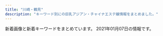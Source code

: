 ```yaml
---
title: "川崎・鶴見"
description: "キーワード別にの巨乳アジアン・チャイナエステ嬢情報をまとめました。"
---
```


新着画像と新着キーワードをまとめています。
2021年01月07日の情報です。

<DmmAffiliateIns />
<KeywordTable
  shops={
    [
    {
        "keywords": {
            "82": 19,
            "86": 76,
            "85": 57,
            "C": 76,
            "D": 188,
            "E": 19,
            "88": 17,
            "83": 19,
            "87": 133
        },
        "station": "\u4eac\u6025\u9db4\u898b\u99c5\u6771\u53e3",
        "url": "http://baburin.iest.info/",
        "name": "\u30d0\u30d6\u308a\u3093\u5a18",
        "img_links": [
            "http://baburin.iest.info/images/acc.jpg",
            "http://baburin.iest.info/photos/sites/2/2018/10/2018103017042054.jpg",
            "http://baburin.iest.info/images/s_info.jpg",
            "http://baburin.iest.info/images/s_pick.jpg",
            "http://baburin.iest.info/photos/sites/2/2018/03/1.jpg",
            "http://baburin.iest.info/photos/sites/2/2018/06/2018062508384319.jpg",
            "http://baburin.iest.info/images/mibile.jpg",
            "http://baburin.iest.info/photos/sites/2/2018/09/2018091006542340.jpg",
            "http://baburin.iest.info/photos/sites/2/2018/12/2018120114132410.jpg",
            "http://baburin.iest.info/photos/sites/2/2020/10/2020100615314175.jpg",
            "http://baburin.iest.info/photos/sites/2/2018/06/2018063004421199.jpg",
            "http://baburin.iest.info/images/staff0.jpg",
            "http://baburin.iest.info/photos/sites/2/2018/07/2018072409124390.jpg",
            "http://baburin.iest.info/photos/sites/2/2019/12/2019121012271150.jpg",
            "http://baburin.iest.info/photos/sites/2/2020/02/2020020617495273.jpg",
            "http://baburin.iest.info/photos/sites/2/2019/12/2019121012234134.jpg",
            "http://baburin.iest.info/images/s_staff.jpg",
            "http://baburin.iest.info/images/acc1.jpg",
            "http://baburin.iest.info/photos/sites/2/2019/06/2019062312555740.jpg",
            "http://baburin.iest.info/photos/sites/2/2019/12/2019121112381870.jpg",
            "http://baburin.iest.info/images/s_face.jpg",
            "http://baburin.iest.info/images/s_news.jpg",
            "http://baburin.iest.info/photos/sites/2/2019/12/2019121012290043.jpg",
            "http://baburin.iest.info/images/top.png",
            "http://baburin.iest.info/photos/sites/2/2018/11/2018112214225177.jpg",
            "http://baburin.iest.info/photos/sites/2/2020/02/2020021216314936.jpg"
        ]
    },
    {
        "img_links": [
            "http://cherry.est-gogo.com/img/kaori1.jpg",
            "http://cherry.est-gogo.com/gals/kaori1.jpg",
            "http://cherry.est-gogo.com/images/kp4.jpg",
            "http://cherry.est-gogo.com/images/kp1.jpg",
            "http://cherry.est-gogo.com/gals/hana1.jpg",
            "http://cherry.est-gogo.com/images/kp3.jpg",
            "http://cherry.est-gogo.com/images/pv02.jpg",
            "http://cherry.est-gogo.com/gals/ai1.jpg",
            "http://cherry.est-gogo.com/images/toystory.jpg",
            "http://cherry.est-gogo.com/gals/hitomi1.jpg",
            "http://cherry.est-gogo.com/images/info.png",
            "http://cherry.est-gogo.com/gals/mimi1.jpg",
            "http://cherry.est-gogo.com/images/kp2.jpg",
            "http://cherry.est-gogo.com/img/riri1.jpg",
            "http://cherry.est-gogo.com/images/pv03.jpg",
            "http://cherry.est-gogo.com/gals/rie1.jpg",
            "http://cherry.est-gogo.com/gals/nana1.jpg",
            "http://cherry.est-gogo.com/img/mimi1.jpg",
            "http://cherry.est-gogo.com/img/rie1.jpg",
            "http://cherry.est-gogo.com/img/saya1.jpg",
            "http://cherry.est-gogo.com/images/qr.jpg",
            "http://cherry.est-gogo.com/gals/kana1.jpg",
            "http://cherry.est-gogo.com/images/pv01.jpg",
            "http://cherry.est-gogo.com/gals/saya1.jpg",
            "http://cherry.est-gogo.com/gals/risa1.jpg",
            "http://cherry.est-gogo.com/gals/riri1.jpg",
            "http://cherry.est-gogo.com/img/kana1.jpg",
            "http://cherry.est-gogo.com/gals/mayumi1.jpg",
            "http://cherry.est-gogo.com/img/hana1.jpg",
            "http://cherry.est-gogo.com/img/risa1.jpg"
        ],
        "station": "JR\u9db4\u898b\u99c5\u897f\u53e3",
        "keywords": {},
        "url": "http://cherry.est-gogo.com/",
        "name": "\u30c1\u30a7\u30ea\u30fc"
    },
    {
        "url": "http://www.crownman.tank.jp/",
        "keywords": {
            "\u4e73": 2
        },
        "name": "\u30af\u30e9\u30a6\u30f3\u30fbCrown",
        "img_links": [
            "http://www.crownman.tank.jp/public/20181102-021404-733.jpeg",
            "http://www.crownman.tank.jp/images/h4.jpg",
            "http://www.crownman.tank.jp/public/20181126-115300-843.jpeg",
            "http://www.crownman.tank.jp/public/20191224-193306-968.jpeg",
            "http://www.crownman.tank.jp/images/h01.jpg",
            "http://www.crownman.tank.jp/public/20201024-121027-887.jpeg",
            "http://www.crownman.tank.jp/public/20200304-222724-586.jpeg",
            "http://www.crownman.tank.jp/public/20201016-024617-911.jpeg",
            "http://www.crownman.tank.jp/ueditor/php/upload/image/20181102/1541123069868367.jpg",
            "http://www.crownman.tank.jp/public/20200715-191512-192.jpeg",
            "http://www.crownman.tank.jp/images/scrollToTop.png",
            "http://www.crownman.tank.jp/public/20201225-105416-366.jpeg",
            "http://www.crownman.tank.jp/public/20201114-223303-188.jpeg",
            "http://www.crownman.tank.jp/ueditor/php/upload/image/20200828/1598625782230952.jpeg",
            "http://www.crownman.tank.jp/public/20201028-145428-593.jpeg",
            "http://www.crownman.tank.jp/public/20200130-023314-296.png",
            "http://www.crownman.tank.jp/public/20181102-021325-742.jpeg",
            "http://www.crownman.tank.jp/images/xw.png",
            "http://www.crownman.tank.jp/public/20190410-032921-983.jpeg",
            "http://www.crownman.tank.jp/public/20200901-211921-794.jpeg",
            "http://www.crownman.tank.jp/images/contact.png",
            "http://www.crownman.tank.jp/public/20191227-014512-475.jpeg",
            "http://www.crownman.tank.jp/images/zj.png",
            "http://www.crownman.tank.jp/public/20181101-091932-723.jpeg",
            "http://www.crownman.tank.jp/public/20190920-175927-867.png",
            "http://www.crownman.tank.jp/images/h3.jpg",
            "http://www.crownman.tank.jp/images/jt.png",
            "http://www.crownman.tank.jp/public/20190928-012818-601.png",
            "http://www.crownman.tank.jp/images/br1.png",
            "http://www.crownman.tank.jp/public/20200829-001214-615.jpeg",
            "http://www.crownman.tank.jp/images/fj.png",
            "http://www.crownman.tank.jp/public/20200922-152824-158.jpeg",
            "http://www.crownman.tank.jp/public/20200204-100659-677.jpeg",
            "http://www.crownman.tank.jp/public/20181103-143855-981.jpeg",
            "http://www.crownman.tank.jp/images/guest.png",
            "http://www.crownman.tank.jp/public/20181102-021419-221.jpeg",
            "http://www.crownman.tank.jp/images/lj.png",
            "http://www.crownman.tank.jp/images/lyb.png",
            "http://www.crownman.tank.jp/images/h02.jpg",
            "http://www.crownman.tank.jp/public/20190516-130732-500.jpeg",
            "http://www.crownman.tank.jp/public/20201015-184159-562.jpeg",
            "http://www.crownman.tank.jp/public/20201001-103840-781.jpeg",
            "http://www.crownman.tank.jp/public/20181102-021343-999.jpeg",
            "http://www.crownman.tank.jp/images/h5.jpg",
            "http://www.crownman.tank.jp/public/20190512-114325-285.jpeg",
            "http://www.crownman.tank.jp/public/20201211-095701-493.jpeg",
            "http://www.crownman.tank.jp/public/20191102-172721-416.jpeg",
            "http://www.crownman.tank.jp/public/20201211-095449-581.jpeg",
            "http://www.crownman.tank.jp/images/br.png",
            "http://www.crownman.tank.jp/public/20190809-023452-629.jpeg",
            "http://www.crownman.tank.jp/public/20190404-200155-177.jpeg",
            "http://www.crownman.tank.jp/public/20190812-214900-811.jpeg",
            "http://www.crownman.tank.jp/public/20200928-014318-832.jpeg",
            "http://www.crownman.tank.jp/public/20191030-124226-262.jpeg",
            "http://www.crownman.tank.jp/public/20190928-232507-304.jpeg",
            "http://www.crownman.tank.jp/public/20190103-235102-103.jpeg",
            "http://www.crownman.tank.jp/public/20200910-085241-389.jpeg",
            "http://www.crownman.tank.jp/public/20200608-145235-893.jpeg",
            "http://www.crownman.tank.jp/public/20190614-225752-699.jpeg",
            "http://www.crownman.tank.jp/public/20200829-204316-579.jpeg",
            "http://www.crownman.tank.jp/public/20191017-031453-306.jpeg",
            "http://www.crownman.tank.jp/public/20201010-151120-691.jpeg",
            "http://www.crownman.tank.jp/public/20190321-014538-796.jpeg"
        ],
        "station": "JR\u9db4\u898b\u99c5"
    },
    {
        "url": "https://hatsukoi.est.cm/",
        "keywords": {
            "85": 28,
            "83": 14,
            "D": 84,
            "87": 14,
            "86": 28,
            "C": 22
        },
        "station": "JR\u9db4\u898b\u99c5\u6771\u53e3",
        "name": "\u521d\u604b",
        "img_links": [
            "https://hatsukoi.est.cm/images/room3.jpg",
            "https://hatsukoi.est.cm/images/news_bj3.jpg",
            "https://hatsukoi.est.cm/photos/sites/7/2020/12/2020121803025945.jpg",
            "https://hatsukoi.est.cm/photos/sites/7/2020/12/2020121803030240.jpg",
            "https://hatsukoi.est.cm/images/s_staff.jpg",
            "https://hatsukoi.est.cm/images/top.png",
            "https://hatsukoi.est.cm/photos/sites/7/2020/12/2020121803030096.jpg",
            "https://hatsukoi.est.cm/photos/sites/7/2020/12/2020122801371330.jpg",
            "https://hatsukoi.est.cm/photos/sites/7/2020/12/2020121807122812.jpg",
            "https://hatsukoi.est.cm/images/news_bj1.jpg",
            "https://hatsukoi.est.cm/images/room1.jpg",
            "https://hatsukoi.est.cm/photos/sites/7/2020/12/2020121803025851.jpg",
            "https://hatsukoi.est.cm/images/s_face.jpg",
            "https://hatsukoi.est.cm/images/s_topics.jpg",
            "https://hatsukoi.est.cm/images/1.png",
            "https://hatsukoi.est.cm/images/room2.jpg",
            "https://hatsukoi.est.cm/images/s_link.jpg",
            "https://hatsukoi.est.cm/images/end.png",
            "https://hatsukoi.est.cm/images/room4.jpg",
            "https://hatsukoi.est.cm/images/face_bj2.jpg"
        ]
    },
    {
        "keywords": {},
        "station": "JR\u5ddd\u5d0e\u99c5\u6771\u53e3",
        "url": "http://es-china.info/",
        "name": "\u7652\u5065\u697d",
        "img_links": [
            "http://es-china.info/images/ti.png",
            "http://es-china.info/img/mimi.jpg",
            "http://es-china.info/img/sayuri2.jpg",
            "http://es-china.info/images/interior2.png",
            "http://es-china.info/images/news.jpg",
            "http://es-china.info/img/hana1.jpg",
            "http://es-china.info/img/sayuri1.jpg",
            "http://es-china.info/img/ran.jpg",
            "http://es-china.info/img/emi2.jpg",
            "http://es-china.info/images/interior_t.jpg",
            "http://es-china.info/img/hana2.jpg",
            "http://es-china.info/img/ran1.jpg",
            "http://es-china.info/images/interior1.png",
            "http://es-china.info/img/mimi1.jpg",
            "http://es-china.info/img/mimi2.jpg",
            "http://es-china.info/images/1.png",
            "http://es-china.info/img/ran2.jpg",
            "http://es-china.info/img/sayuri3.jpg",
            "http://es-china.info/images/head.jpg",
            "http://es-china.info/img/sasa.jpg",
            "http://es-china.info/img/emi.jpg",
            "http://es-china.info/img/sasa1.jpg",
            "http://es-china.info/images/staff_t.jpg",
            "http://es-china.info/img/emi1.jpg",
            "http://es-china.info/img/sasa2.jpg",
            "http://es-china.info/img/hana.jpg",
            "http://es-china.info/img/sayuri.jpg"
        ]
    },
    {
        "url": "http://www.fukuen.in/",
        "keywords": {
            "G": 2,
            "\u30bb\u30af\u30b7\u30fc": 2,
            "\u80f8": 1
        },
        "name": "\u798f\u7e01\u30fbFUKUEN",
        "img_links": [
            "http://www.fukuen.in/img/camp/20201005_deluxe.png",
            "http://www.fukuen.in/img/girl/main/smain53fb1c032274e28d599eed619e1bedc3e4.jpg",
            "http://www.fukuen.in/img/material/sentai1.jpg",
            "http://www.fukuen.in/img/girl/list/slist8fbaefba79306aed7d52f3369481c4f79.jpg",
            "http://www.fukuen.in/img/girl/list/swest96d9c126d47d500beae8ef28f29eb366a.jpg",
            "http://www.fukuen.in/img/girl/pickup/pickup20200705191159.jpg",
            "http://www.fukuen.in/img/girl/main/smain23a5f5188f9c41ddb221fc0bead2a8556b.jpg",
            "http://www.fukuen.in/img/material/front.jpg",
            "http://www.fukuen.in/img/girl/extra/ai_20200914_4.jpg",
            "http://www.fukuen.in/img/material/sentai4.jpg",
            "http://www.fukuen.in/img/girl/list/swest1276c3f8b7d0a2900b5557ad186572c1c5.jpg",
            "http://www.fukuen.in/img/girl/list/swest4f486b583999cfcec7913d7843c608159.jpg",
            "http://www.fukuen.in/img/girl/list/swest1154c6465b3e80f1950af663ae9de86840.jpg",
            "http://www.fukuen.in/img/girl/main/smain12176c3f8b7d0a2900b5557ad186572c1c5.jpg",
            "http://www.fukuen.in/img/girl/main/smain13372fb92a183b52eed6697b1dc18d650f.jpg",
            "http://www.fukuen.in/img/girl/main/smain941ecbbcf1db74ffedbe8ce80b5bdc33f8.jpg",
            "http://www.fukuen.in/img/girl/extra/risa_20200923_4.jpg",
            "http://www.fukuen.in/img/material/oil6.jpg",
            "http://www.fukuen.in/img/girl/pickup/pickup20200705191051.jpg",
            "http://www.fukuen.in/img/material/sentai2.jpg",
            "http://www.fukuen.in/img/camp/20201101_hotoil.png",
            "http://www.fukuen.in/img/camp/20200610_shinki.jpg",
            "http://www.fukuen.in/img/girl/main/smain12372fb92a183b52eed6697b1dc18d650f.jpg",
            "http://www.fukuen.in/img/girl/extra/hotaru200809_2min75.jpg",
            "http://www.fukuen.in/img/girl/main/smain938323e29e851f98b7ae489f32a7802aad.jpg",
            "http://www.fukuen.in/img/material/sentai3.jpg",
            "http://www.fukuen.in/img/girl/main/smain114a604c7246ee7ef21ea1371bf0f8ae541.jpg",
            "http://www.fukuen.in/img/girl/extra/risa_20200923_3.jpg",
            "http://www.fukuen.in/img/material/bath.jpg",
            "http://www.fukuen.in/img/girl/main/smain11154c6465b3e80f1950af663ae9de86840.jpg",
            "http://www.fukuen.in/img/girl/list/slist96d9c126d47d500beae8ef28f29eb366a.jpg",
            "http://www.fukuen.in/img/girl/extra/hotaru200809_3min75.jpg",
            "http://www.fukuen.in/img/material/shiatsu1.jpg",
            "http://www.fukuen.in/img/material/sentai5rev1.jpg",
            "http://www.fukuen.in/img/material/sentai6rev1.jpg",
            "http://www.fukuen.in/img/girl/extra/yuki_20200912_4.jpg",
            "http://www.fukuen.in/img/material/oil1.jpg",
            "http://www.fukuen.in/img/material/akasuri4.jpg",
            "http://www.fukuen.in/img/girl/list/slist11a00cec64c1902f8f81d6458bd81ecc3.jpg",
            "http://www.fukuen.in/img/girl/main/smain112a604c7246ee7ef21ea1371bf0f8ae541.jpg",
            "http://www.fukuen.in/img/material/shiatsu2.jpg",
            "http://www.fukuen.in/img/material/akasuri1.jpg",
            "http://www.fukuen.in/img/material/arrow_next.png",
            "http://www.fukuen.in/img/material/arrow_prev.png",
            "http://www.fukuen.in/img/girl/main/smain12276c3f8b7d0a2900b5557ad186572c1c5.jpg",
            "http://www.fukuen.in/img/girl/pickup/pickup20200705191440.jpg",
            "http://www.fukuen.in/img/girl/main/smain11372fb92a183b52eed6697b1dc18d650f.jpg",
            "http://www.fukuen.in/img/girl/list/slist48970948df1b5f673ddccf8bdc1c27ca3.jpg",
            "http://www.fukuen.in/img/material/oil5.jpg",
            "http://www.fukuen.in/img/girl/list/swest25902fb05705d4f4dcd3bb55fc78d46ee.jpg",
            "http://www.fukuen.in/img/girl/main/smain8415e8cbb1c49eb7c8caa026cbfa4e5e53.jpg",
            "http://www.fukuen.in/img/girl/list/slist5751a73c1d67d106b755f2a10f214b1fb.jpg",
            "http://www.fukuen.in/img/girl/main/smain52fb1c032274e28d599eed619e1bedc3e4.jpg",
            "http://www.fukuen.in/img/material/oil2.jpg",
            "http://www.fukuen.in/img/girl/main/smain115a604c7246ee7ef21ea1371bf0f8ae541.jpg",
            "http://www.fukuen.in/img/material/image_auth.png",
            "http://www.fukuen.in/img/girl/extra/ai_20200914_1.jpg",
            "http://www.fukuen.in/img/girl/extra/risa_20200923_1.jpg",
            "http://www.fukuen.in/img/girl/main/smain435ef08e32ca6d2936eee599647ef1be42.jpg",
            "http://www.fukuen.in/img/girl/main/smain22a5f5188f9c41ddb221fc0bead2a8556b.jpg",
            "http://www.fukuen.in/img/material/akasuri3.jpg",
            "http://www.fukuen.in/img/girl/list/swest5751a73c1d67d106b755f2a10f214b1fb.jpg",
            "http://www.fukuen.in/img/material/akasuri2rev1.jpg",
            "http://www.fukuen.in/img/girl/main/smain83429f69a5e0facf26b5c596ab5374c79a.jpg",
            "http://www.fukuen.in/img/girl/extra/yuki_20200912_2.jpg",
            "http://www.fukuen.in/img/girl/main/smain711ab20435a050b6117e25de016c851a5e.jpg",
            "http://www.fukuen.in/img/girl/list/slist1154c6465b3e80f1950af663ae9de86840.jpg",
            "http://www.fukuen.in/img/material/shiatsu4rev1.jpg",
            "http://www.fukuen.in/img/material/shiatsu5rev1.jpg",
            "http://www.fukuen.in/img/girl/list/swest8fbaefba79306aed7d52f3369481c4f79.jpg",
            "http://www.fukuen.in/img/girl/extra/ai_20200914_2.jpg",
            "http://www.fukuen.in/img/girl/extra/yuki_20200912_1.jpg",
            "http://www.fukuen.in/img/material/akasuri5rev1.jpg",
            "http://www.fukuen.in/img/girl/main/smain41f486b583999cfcec7913d7843c608159.jpg",
            "http://www.fukuen.in/img/girl/main/smain123f3ae0063654627ed21fdac7f7f732cb0.jpg",
            "http://www.fukuen.in/img/girl/extra/yuki_20200912_5.jpg",
            "http://www.fukuen.in/img/girl/main/smain82429f69a5e0facf26b5c596ab5374c79a.jpg",
            "http://www.fukuen.in/img/girl/extra/ai_20200914_3.jpg",
            "http://www.fukuen.in/img/girl/main/smain746910286ab0a44682bfc6f093f287b998.jpg",
            "http://www.fukuen.in/img/girl/extra/risa_20200923_5.jpg",
            "http://www.fukuen.in/img/girl/main/smain21a5f5188f9c41ddb221fc0bead2a8556b.jpg",
            "http://www.fukuen.in/img/material/shiatsu3.jpg",
            "http://www.fukuen.in/img/girl/main/smain513f8bf8e4517330b71f7b182328a05400.jpg",
            "http://www.fukuen.in/img/girl/pickup/pickup20200705191524.jpg",
            "http://www.fukuen.in/img/girl/main/smain951ecbbcf1db74ffedbe8ce80b5bdc33f8.jpg",
            "http://www.fukuen.in/img/girl/list/slist7a7cd4a2a61a08aea05c874262bd2983c.jpg",
            "http://www.fukuen.in/img/girl/extra/risa_20200923_2.jpg",
            "http://www.fukuen.in/img/girl/extra/hotaru200809_4min75.jpg",
            "http://www.fukuen.in/img/girl/main/smain918323e29e851f98b7ae489f32a7802aad.jpg",
            "http://www.fukuen.in/img/girl/main/smain736910286ab0a44682bfc6f093f287b998.jpg",
            "http://www.fukuen.in/img/material/akasuri6rev1.jpg",
            "http://www.fukuen.in/img/girl/main/smain113a604c7246ee7ef21ea1371bf0f8ae541.jpg",
            "http://www.fukuen.in/img/camp/20201226.png",
            "http://www.fukuen.in/img/material/oil3.jpg",
            "http://www.fukuen.in/img/material/oil4.jpg",
            "http://www.fukuen.in/img/material/shiatsu6.jpg",
            "http://www.fukuen.in/img/camp/20201101_deluxe.png",
            "http://www.fukuen.in/img/girl/main/smain721ab20435a050b6117e25de016c851a5e.jpg",
            "http://www.fukuen.in/img/girl/list/swest72b8648aae56da25b7c7573dc007cc2de.jpg",
            "http://www.fukuen.in/img/girl/main/smain928323e29e851f98b7ae489f32a7802aad.jpg",
            "http://www.fukuen.in/img/girl/list/swest11a00cec64c1902f8f81d6458bd81ecc3.jpg",
            "http://www.fukuen.in/img/girl/main/smain425ef08e32ca6d2936eee599647ef1be42.jpg",
            "http://www.fukuen.in/img/girl/extra/hotaru200809_1min75.jpg",
            "http://www.fukuen.in/img/girl/main/smain81429f69a5e0facf26b5c596ab5374c79a.jpg",
            "http://www.fukuen.in/img/girl/list/slist21d95f10417cbe687c362ac86a6caaf51.jpg",
            "http://www.fukuen.in/img/girl/list/slist126deb548c2a3ab378099293db5afcc041.jpg",
            "http://www.fukuen.in/img/girl/extra/yuki_20200912_3.jpg"
        ],
        "station": "JR\u9db4\u898b\u99c5\u6771\u53e3"
    },
    {
        "name": "HaNa",
        "img_links": [
            "http://www.play-land.work/sp/images/4.jpg",
            "http://www.play-land.work/sp/images/b2.jpg",
            "http://www.play-land.work/sp/img/hinano1.jpg",
            "http://www.play-land.work/sp/images/3.jpg",
            "http://www.play-land.work/sp/images/rec1.jpg",
            "http://www.play-land.work/img/saki1.jpg",
            "http://www.play-land.work/images/staff_t.jpg",
            "http://www.play-land.work/images/head.jpg",
            "http://www.play-land.work/sp/images/tel.png",
            "http://www.play-land.work/images/1.jpg",
            "http://www.play-land.work/sp/img/yukari1.jpg",
            "http://www.play-land.work/images/ac1.jpg",
            "http://www.play-land.work/images/newface.jpg",
            "http://www.play-land.work/img/hinano1.jpg",
            "http://www.play-land.work/sp/images/b1.jpg",
            "http://www.play-land.work/sp/images/b3.jpg",
            "http://www.play-land.work/sp/images/sys1.png",
            "http://www.play-land.work/sp/images/line.jpg",
            "http://www.play-land.work/sp/images/ac1.jpg",
            "http://www.play-land.work/images/b4.jpg",
            "http://www.play-land.work/sp/images/interior_t.png",
            "http://www.play-land.work/img/yukari1.jpg",
            "http://www.play-land.work/images/int2.jpg",
            "http://www.play-land.work/images/3.jpg",
            "http://www.play-land.work/sp/staff/saki.jpg",
            "http://www.play-land.work/staff/hosino.jpg",
            "http://www.play-land.work/images/b1.jpg",
            "http://www.play-land.work/images/sys2.jpg",
            "http://www.play-land.work/staff/yukari.jpg",
            "http://www.play-land.work/staff/saki.jpg",
            "http://www.play-land.work/sp/staff/hosino.jpg",
            "http://www.play-land.work/sp/images/sys2.png",
            "http://www.play-land.work/sp/images/rec2.png",
            "http://www.play-land.work/images/tgirl.jpg",
            "http://www.play-land.work/images/rec2.jpg",
            "http://www.play-land.work/sp/images/int4.jpg",
            "http://www.play-land.work/images/2.jpg",
            "http://www.play-land.work/images/b3.jpg",
            "http://www.play-land.work/sp/staff/hinano.jpg",
            "http://www.play-land.work/images/twitter_t.jpg",
            "http://www.play-land.work/images/sm.jpg",
            "http://www.play-land.work/sp/images/topgirl.png",
            "http://www.play-land.work/images/rec1.jpg",
            "http://www.play-land.work/sp/images/twitter.png",
            "http://www.play-land.work/sp/images/int1.png",
            "http://www.play-land.work/images/sys1.jpg",
            "http://www.play-land.work/sp/images/1.jpg",
            "http://www.play-land.work/images/4.jpg",
            "http://www.play-land.work/images/int1.jpg",
            "http://www.play-land.work/images/interior_t.jpg",
            "http://www.play-land.work/sp/images/head.jpg",
            "http://www.play-land.work/sp/img/hosino1.jpg",
            "http://www.play-land.work/images/b2.jpg",
            "http://www.play-land.work/images/sys3.jpg",
            "http://www.play-land.work/img/hosino1.jpg",
            "http://www.play-land.work/sp/images/2.jpg",
            "http://www.play-land.work/sp/images/sys3.png",
            "http://www.play-land.work/sp/images/int2.jpg",
            "http://www.play-land.work/sp/images/int3.jpg",
            "http://www.play-land.work/sp/staff/yukari.jpg",
            "http://www.play-land.work/sp/img/saki1.jpg",
            "http://www.play-land.work/staff/hinano.jpg",
            "http://www.play-land.work/sp/images/staff_t.png",
            "http://www.play-land.work/sp/images/newface.png",
            "http://www.play-land.work/sp/images/footer.jpg",
            "http://www.play-land.work/images/line.jpg"
        ],
        "url": "http://www.play-land.work",
        "station": "\u4eac\u6025\u9db4\u898b\u99c5\u6771\u53e3",
        "keywords": {}
    },
    {
        "keywords": {
            "89": 6,
            "C": 24,
            "87": 12,
            "\u30bb\u30af\u30b7\u30fc": 2,
            "86": 12,
            "D": 30,
            "88": 12,
            "85": 12
        },
        "img_links": [
            "https://moon-beauty.jp/wp/wp-content/uploads/2017/11/6a08b9c7e55a068553569af35285dd93.jpg",
            "https://moon-beauty.jp/wp/wp-content/uploads/2017/11/mb_front2.png",
            "https://moon-beauty.jp/wp/wp-content/uploads/2017/11/484697b90c0612750e1d8c7c971a16f8.jpg",
            "https://moon-beauty.jp/wp/wp-content/uploads/2017/11/mb_shower.png",
            "https://moon-beauty.jp/images/costume/sailorgirl02.png",
            "https://moon-beauty.jp/wp/wp-content/uploads/2019/09/1910campaign02-700x327.png",
            "https://moon-beauty.jp/images/staff/momoka22_01.png",
            "https://moon-beauty.jp/wp/wp-content/uploads/2017/12/3985d5f04f99b7c5a1b4662bcc831575.jpg",
            "https://moon-beauty.jp/wp/wp-content/uploads/2017/11/mb_interior01.png",
            "https://moon-beauty.jp/wp/wp-content/uploads/2017/12/dde33c6f84f42b29abc164fed911749d.jpg",
            "https://moon-beauty.jp/wp/wp-content/uploads/2019/11/1911campaign01-700x327.png",
            "https://moon-beauty.jp/wp/wp-content/uploads/2017/11/play.png",
            "https://moon-beauty.jp/wp/wp-content/uploads/2017/11/6.png",
            "https://moon-beauty.jp/wp/wp-content/uploads/2017/12/11e78c1189d1307c1c0528ca01cf193e.jpg",
            "https://moon-beauty.jp/images/staff/emi24_1.png",
            "https://moon-beauty.jp/wp/wp-content/uploads/2017/12/1d7d7d3df21218cb91cce28ca987dca8.jpg",
            "https://moon-beauty.jp/wp/wp-content/uploads/2018/09/mb_front4.png",
            "https://moon-beauty.jp/wp/wp-content/uploads/2017/11/campaign1711-700x327.jpg",
            "https://moon-beauty.jp/wp/wp-content/uploads/2019/12/xmas2019.jpg",
            "https://moon-beauty.jp/wp/wp-content/uploads/2020/09/nana_info.png",
            "https://moon-beauty.jp/wp/wp-content/uploads/2018/12/1812campaign.png",
            "https://moon-beauty.jp/wp/wp-content/uploads/2020/09/rika_info.png",
            "https://moon-beauty.jp/images/staff/rika22_02.png",
            "https://moon-beauty.jp/wp/wp-content/uploads/2017/12/1d7d7d3df21218cb91cce28ca987dca8-700x1246.jpg",
            "https://moon-beauty.jp/images/staff/eri21_01.png",
            "https://moon-beauty.jp/images/costume/nursegirl01.png",
            "https://moon-beauty.jp/wp/wp-content/uploads/2020/09/mirai_info.png",
            "https://moon-beauty.jp/wp/wp-content/uploads/2019/12/xmas2019_2.jpg",
            "https://moon-beauty.jp/wp/wp-content/uploads/2017/11/top02.png",
            "https://moon-beauty.jp/wp/wp-content/uploads/2017/11/top01-1-700x459.png",
            "https://moon-beauty.jp/images/costume/cabinattendant02.png",
            "https://moon-beauty.jp/wp/wp-content/uploads/2019/09/cosplay01.png",
            "https://moon-beauty.jp/images/staff/hikari23_02.png",
            "https://moon-beauty.jp/images/staff/mirai23.png",
            "https://moon-beauty.jp/images/costume/cabinattendant01.png",
            "https://moon-beauty.jp/wp/wp-content/uploads/2018/09/mb_road02.png",
            "https://moon-beauty.jp/wp/wp-content/uploads/2019/09/cosplay02.png",
            "https://moon-beauty.jp/wp/wp-content/uploads/2020/06/202006campaign-700x327.png",
            "https://moon-beauty.jp/images/staff/nana25_01.png",
            "https://moon-beauty.jp/images/staff/nana25_02.png",
            "https://moon-beauty.jp/wp/wp-content/uploads/2017/11/1.png",
            "https://moon-beauty.jp/images/staff/ran23_01.png",
            "https://moon-beauty.jp/wp/wp-content/uploads/2019/07/1907campaign02-700x327.png",
            "https://moon-beauty.jp/wp/wp-content/uploads/2019/07/1907campaign01-700x327.png",
            "https://moon-beauty.jp/images/staff/staff.png",
            "https://moon-beauty.jp/images/staff/rika22_01.png",
            "https://moon-beauty.jp/wp/wp-content/uploads/2019/12/xmas2019_2-700x327.jpg",
            "https://moon-beauty.jp/wp/wp-content/uploads/2020/02/2002sp_campaign-700x327.png",
            "https://moon-beauty.jp/wp/wp-content/uploads/2017/11/5.png",
            "https://moon-beauty.jp/wp/wp-content/uploads/2020/09/costume.png",
            "https://moon-beauty.jp/images/costume/cheergirl01.png",
            "https://moon-beauty.jp/wp/wp-content/uploads/2019/07/1907campaign02.png",
            "https://moon-beauty.jp/wp/wp-content/uploads/2017/11/6a08b9c7e55a068553569af35285dd93-700x1244.jpg",
            "https://moon-beauty.jp/wp/wp-content/uploads/2017/11/mb_front.png",
            "https://moon-beauty.jp/wp/wp-content/uploads/2017/12/7e6728877b7be3eba7dacfced12e3481.jpg",
            "https://moon-beauty.jp/wp/wp-content/uploads/2017/11/4.png",
            "https://moon-beauty.jp/wp/wp-content/uploads/2019/11/1911campaign01.png",
            "https://moon-beauty.jp/wp/wp-content/uploads/2017/12/3addf91ad6b786b4c3fd2e4322dc1181-700x1246.jpg",
            "https://moon-beauty.jp/wp/wp-content/uploads/2017/11/top03.png",
            "https://moon-beauty.jp/wp/wp-content/uploads/2019/07/1907campaign01.png",
            "https://moon-beauty.jp/images/staff/izumi23_01.png",
            "https://moon-beauty.jp/wp/wp-content/uploads/2017/11/3.png",
            "https://moon-beauty.jp/wp/wp-content/uploads/2018/11/1811campaign.png",
            "https://moon-beauty.jp/wp/wp-content/uploads/2017/11/27e7586ba3689c74b6428ec7dbfe02a6-700x1244.jpg",
            "https://moon-beauty.jp/wp/wp-content/uploads/2017/11/9ac2dcf4d411d36df940a44359d1e597.jpg",
            "https://moon-beauty.jp/wp/wp-content/uploads/2019/09/1910campaign01-700x327.png",
            "https://moon-beauty.jp/wp/wp-content/uploads/2017/11/top01-1.png",
            "https://moon-beauty.jp/images/costume/cheergirl02.png",
            "https://moon-beauty.jp/images/costume/sailorgirl01.png",
            "https://moon-beauty.jp/wp/wp-content/uploads/2020/01/2002campaign-700x327.png",
            "https://moon-beauty.jp/images/campaign2017.jpg",
            "https://moon-beauty.jp/images/costume/nursegirl002.png",
            "https://moon-beauty.jp/images/staff/hikari23_01.png",
            "https://moon-beauty.jp/wp/wp-content/uploads/2017/11/27e7586ba3689c74b6428ec7dbfe02a6.jpg",
            "https://moon-beauty.jp/wp/wp-content/uploads/2017/12/dde33c6f84f42b29abc164fed911749d-700x1246.jpg",
            "https://moon-beauty.jp/wp/wp-content/uploads/2017/12/3addf91ad6b786b4c3fd2e4322dc1181.jpg"
        ],
        "url": "https://moon-beauty.jp/",
        "station": "JR\u9db4\u898b\u99c5\u6771\u53e3",
        "name": "\u6708\u4e0b\u7f8e\u4eba"
    },
    {
        "name": "I for You",
        "url": "http://iforyou.iyasi.me/",
        "keywords": {
            "C": 1,
            "84": 2,
            "D": 3,
            "85": 2
        },
        "img_links": [
            "http://iforyou.iyasi.me/images/top_flash_02.jpg",
            "http://iforyou.iyasi.me/images/home/index_14.png",
            "http://iforyou.iyasi.me/images/top_04.png",
            "http://iforyou.iyasi.me/images/home/index_tel.png",
            "http://iforyou.iyasi.me/images/home/index_c.png",
            "http://iforyou.iyasi.me/images/home/top.jpg",
            "http://iforyou.iyasi.me/images/home/index_01.png",
            "http://iforyou.iyasi.me/images/top/top_03.jpg",
            "http://iforyou.iyasi.me/images/top_01.png",
            "http://iforyou.iyasi.me/images/top/top_01.jpg",
            "http://iforyou.iyasi.me/images/staff/staff_01d.jpg",
            "http://iforyou.iyasi.me/images/top/top_04.jpg",
            "http://iforyou.iyasi.me/images/home/index_d.png",
            "http://iforyou.iyasi.me/images/top_flash_01.jpg",
            "http://iforyou.iyasi.me/images/home/index_10.png",
            "http://iforyou.iyasi.me/images/staff/staff_02d.jpg",
            "http://iforyou.iyasi.me/images/top/top_02.jpg",
            "http://iforyou.iyasi.me/images/home/index_12.png",
            "http://iforyou.iyasi.me/images/page_top.png",
            "http://iforyou.iyasi.me/images/home/index_13.png",
            "http://iforyou.iyasi.me/images/home/index_15.png",
            "http://iforyou.iyasi.me/images/home/index_b.png",
            "http://iforyou.iyasi.me/images/home/index_06.png",
            "http://iforyou.iyasi.me/images/home/index_07.png",
            "http://iforyou.iyasi.me/images/top/top_08.png",
            "http://iforyou.iyasi.me/images/staff/staff_05d.jpg",
            "http://iforyou.iyasi.me/images/home/index_a.png",
            "http://iforyou.iyasi.me/images/top/top_05.jpg",
            "http://iforyou.iyasi.me/images/home/campaign_01.jpg",
            "http://iforyou.iyasi.me/images/home/index_09.png",
            "http://iforyou.iyasi.me/images/top/top_06.jpg",
            "http://iforyou.iyasi.me/images/staff/staff_01.png",
            "http://iforyou.iyasi.me/images/home/index_05.png",
            "http://iforyou.iyasi.me/images/top_02.png",
            "http://iforyou.iyasi.me/images/staff/staff_07e.jpg",
            "http://iforyou.iyasi.me/images/staff/staff_03.png",
            "http://iforyou.iyasi.me/images/headerParts01.png",
            "http://iforyou.iyasi.me/images/staff/staff_03d.jpg",
            "http://iforyou.iyasi.me/images/home/index_17.png",
            "http://iforyou.iyasi.me/images/home/index_11.png",
            "http://iforyou.iyasi.me/images/home/index_19.png",
            "http://iforyou.iyasi.me/images/home/campaign_02.jpg"
        ],
        "station": "JR\u9db4\u898b\u99c5\u6771\u53e3"
    },
    {
        "name": "\u7652\u3057\u98a8\uff5e\u3044\u3084\u3057\u304b\u305c\uff5e",
        "url": "http://iyashi-kaze.oks.bz/",
        "img_links": [
            "http://iyashi-kaze.oks.bz/photos/sites/65/2020/01/2020011010172383.jpg",
            "http://iyashi-kaze.oks.bz/images/service1.jpg",
            "http://iyashi-kaze.oks.bz/images/end.jpg",
            "http://iyashi-kaze.oks.bz/images/s_link.png",
            "http://iyashi-kaze.oks.bz/photos/sites/65/2020/01/2020011010173060.jpg",
            "http://iyashi-kaze.oks.bz/photos/sites/65/2020/01/202001101017196.jpg",
            "http://iyashi-kaze.oks.bz/images/room4.jpg",
            "http://iyashi-kaze.oks.bz/images/service3.jpg",
            "http://iyashi-kaze.oks.bz/images/room6.jpg",
            "http://iyashi-kaze.oks.bz/images/room3.jpg",
            "http://iyashi-kaze.oks.bz/images/service2.jpg",
            "http://iyashi-kaze.oks.bz/images/service4.jpg",
            "http://iyashi-kaze.oks.bz/images/s_news.png",
            "http://iyashi-kaze.oks.bz/images/s_staff.png",
            "http://iyashi-kaze.oks.bz/images/s_pick.png",
            "http://iyashi-kaze.oks.bz/images/s_service.png",
            "http://iyashi-kaze.oks.bz/images/top.jpg",
            "http://iyashi-kaze.oks.bz/images/room1.jpg",
            "http://iyashi-kaze.oks.bz/images/1.jpg",
            "http://iyashi-kaze.oks.bz/images/room5.jpg",
            "http://iyashi-kaze.oks.bz/images/room2.jpg",
            "http://iyashi-kaze.oks.bz/photos/sites/65/2020/01/2020011010172726.jpg"
        ],
        "keywords": {
            "84": 5,
            "86": 15,
            "D": 15,
            "C": 5
        },
        "station": "JR\u5ddd\u5d0e\u99c5\u6771\u53e3"
    },
    {
        "name": "Smile",
        "keywords": {
            "E": 2,
            "D": 4,
            "C": 16
        },
        "img_links": [
            "http://cdn.dino-es.com/images/logo/88x31NewDinoEs.png",
            "http://tsurumi-est.xyz/images/s_staff.png",
            "http://tsurumi-est.xyz/images/g2.jpg",
            "http://tsurumi-est.xyz/g2.jpg",
            "http://tsurumi-est.xyz/images/g0.jpg",
            "http://momipara.jp/img/link/momi88.jpg",
            "http://tsurumi-est.xyz/images/g5.jpg",
            "http://tsurumi-est.xyz/images/mens-esthe1.png",
            "http://tsurumi-est.xyz/images/flash2.jpg",
            "http://tsurumi-est.xyz/images/int2.jpg",
            "http://tsurumi-est.xyz/g3.jpg",
            "http://tsurumi-est.xyz/images/mobile.png",
            "http://tsurumi-est.xyz/images/int1.jpg",
            "http://tsurumi-est.xyz/images/top.jpg",
            "http://tsurumi-est.xyz/images/flash.jpg",
            "http://tsurumi-est.xyz/images/g1.jpg",
            "http://tsurumi-est.xyz/g0.jpg",
            "http://tsurumi-est.xyz/images/g3.jpg",
            "http://tsurumi-est.xyz/g1.jpg",
            "http://tsurumi-est.xyz/images/s_staff1.png"
        ],
        "station": "\u4eac\u6025\u9db4\u898b\u99c5\u6771\u53e3",
        "url": "http://tsurumi-est.xyz/"
    },
    {
        "station": "JR\u5ddd\u5d0e\u99c5\u897f\u53e3",
        "name": "\u30ae\u30e3\u30eb\u30ba",
        "img_links": [
            "http://gyaruzu.esnavi.work/icon2.png",
            "http://gyaruzu.esnavi.work/2/uploadimg/1603954073.jpeg",
            "http://gyaruzu.esnavi.work/loader.png",
            "http://gyaruzu.esnavi.work/2/uploadimg/1591886646.jpg",
            "http://gyaruzu.esnavi.work/2/uploadimg/1591252992.jpg",
            "http://gyaruzu.esnavi.work/2/uploadimg/1600963623.jpeg",
            "http://gyaruzu.esnavi.work/2/uploadimg/1594446095.jpeg",
            "http://gyaruzu.esnavi.work/2/uploadimg/1596910464.jpeg",
            "http://gyaruzu.esnavi.work/2/uploadimg/1602580538.jpeg",
            "http://gyaruzu.esnavi.work/2/uploadimg/1591253237.jpg",
            "http://gyaruzu.esnavi.work/2/uploadimg/1591253175.jpg",
            "http://gyaruzu.esnavi.work/2/uploadimg/1605949676.jpeg",
            "http://gyaruzu.esnavi.work/2/uploadimg/1599384334.jpeg"
        ],
        "url": "http://gyaruzu.esnavi.work/",
        "keywords": {
            "90": 5,
            "D": 2,
            "88": 3,
            "83": 2,
            "C": 4,
            "89": 13,
            "84": 2,
            "86": 3
        }
    },
    {
        "station": "JR\u9db4\u898b\u99c5\u897f\u53e3",
        "name": "sweet",
        "keywords": {
            "86": 7,
            "88": 14,
            "87": 7,
            "90": 14,
            "85": 7
        },
        "url": "https://tsurumi-mensesthe.com/",
        "img_links": [
            "https://tsurumi-mensesthe.com/staff/minami-l2.jpg",
            "https://tsurumi-mensesthe.com/staff/satomi-top.jpg",
            "https://tsurumi-mensesthe.com/images/esthe4.jpg",
            "https://tsurumi-mensesthe.com/massage/2021/01/05/stand-by.jpg",
            "https://tsurumi-mensesthe.com/staff/sachi-l1.jpg",
            "https://tsurumi-mensesthe.com/images/main1.jpg",
            "https://tsurumi-mensesthe.com/staff/stand-by.jpg",
            "https://tsurumi-mensesthe.com/staff/satomi-s1.jpg",
            "https://tsurumi-mensesthe.com/staff/satomi-l3.jpg",
            "https://tsurumi-mensesthe.com/staff/sachi-l2.jpg",
            "https://tsurumi-mensesthe.com/footer/footer-tel.png",
            "https://tsurumi-mensesthe.com/staff/sachi-l4.jpg",
            "https://tsurumi-mensesthe.com/staff/sachi-s4.jpg",
            "https://tsurumi-mensesthe.com/room/room-l1.jpg",
            "https://tsurumi-mensesthe.com/staff/yura-l1.jpg",
            "https://tsurumi-mensesthe.com/massage/2020/12/06/riri-s1.jpg",
            "https://tsurumi-mensesthe.com/staff/satomi-s3.jpg",
            "https://tsurumi-mensesthe.com/staff/momoka-l1.jpg",
            "https://tsurumi-mensesthe.com/staff/sachi-top.jpg",
            "https://tsurumi-mensesthe.com/images/esthe1.jpg",
            "https://inage-mensesthe.com/icon/line.png",
            "https://tsurumi-mensesthe.com/staff/satomi-s2.jpg",
            "https://tsurumi-mensesthe.com/staff/sachi-l3.jpg",
            "https://tsurumi-mensesthe.com/staff/minami-l3.jpg",
            "https://tsurumi-mensesthe.com/massage/2020/11/22/coco-s3.jpg",
            "https://tsurumi-mensesthe.com/staff/riri-l1.jpg",
            "https://tsurumi-mensesthe.com/images/esthe2.jpg",
            "https://tsurumi-mensesthe.com/staff/minami-l1.jpg",
            "https://tsurumi-mensesthe.com/images/main-sp.jpg",
            "https://tsurumi-mensesthe.com/footer/footer-line.png",
            "https://tsurumi-mensesthe.com/staff/minami-s3.jpg",
            "https://tsurumi-mensesthe.com/staff/yura-s1.jpg",
            "https://tsurumi-mensesthe.com/staff/sachi-s1.jpg",
            "https://tsurumi-mensesthe.com/staff/momoka-s1.jpg",
            "https://tsurumi-mensesthe.com/icon/yelp.png",
            "https://tsurumi-mensesthe.com/staff/riri-top.jpg",
            "https://tsurumi-mensesthe.com/images/clear.png",
            "https://tsurumi-mensesthe.com/staff/satomi-l1.jpg",
            "https://tsurumi-mensesthe.com/icon/twitter.png",
            "https://tsurumi-mensesthe.com/staff/riri-s2.jpg",
            "https://tsurumi-mensesthe.com/footer/footer-staff.png",
            "https://tsurumi-mensesthe.com/staff/momoka-s2.jpg",
            "https://tsurumi-mensesthe.com/staff/sachi-s2.jpg",
            "https://inage-mensesthe.com/icon/yelp.png",
            "https://tsurumi-mensesthe.com/staff/minami-top.jpg",
            "https://tsurumi-mensesthe.com/staff/yura-s3.jpg",
            "https://tsurumi-mensesthe.com/staff/momoka-top.jpg",
            "https://tsurumi-mensesthe.com/staff/yura-top.jpg",
            "https://tsurumi-mensesthe.com/room/room-l3.jpg",
            "https://tsurumi-mensesthe.com/staff/momoka-s3.jpg",
            "https://tsurumi-mensesthe.com/staff/yura-l2.jpg",
            "https://tsurumi-mensesthe.com/staff/satomi-l2.jpg",
            "https://tsurumi-mensesthe.com/icon/line.png",
            "https://tsurumi-mensesthe.com/staff/minami-s2.jpg",
            "https://tsurumi-mensesthe.com/room/room-l4.jpg",
            "https://tsurumi-mensesthe.com/icon/facebook.png",
            "https://inage-mensesthe.com/icon/facebook.png",
            "https://tsurumi-mensesthe.com/staff/riri-s1.jpg",
            "https://tsurumi-mensesthe.com/staff/momoka-l3.jpg",
            "https://tsurumi-mensesthe.com/images/esthe3.jpg",
            "https://tsurumi-mensesthe.com/staff/yura-l3.jpg",
            "https://tsurumi-mensesthe.com/images/qrcode.png",
            "https://tsurumi-mensesthe.com/staff/momoka-l2.jpg",
            "https://tsurumi-mensesthe.com/staff/sachi-s3.jpg",
            "https://tsurumi-mensesthe.com/staff/minami-s1.jpg",
            "https://tsurumi-mensesthe.com/images/header3.png",
            "https://inage-mensesthe.com/icon/twitter.png",
            "https://tsurumi-mensesthe.com/staff/riri-l2.jpg",
            "https://tsurumi-mensesthe.com/staff/yura-s2.jpg",
            "https://tsurumi-mensesthe.com/room/room-l2.jpg"
        ]
    },
    {
        "station": "\u9db4\u898b\u99c5\u6771\u53e3",
        "url": "http://t-lucky.work/",
        "img_links": [
            "http://t-lucky.work/sp/staff/aya.jpg",
            "http://t-lucky.work/images/b1.jpg",
            "http://t-lucky.work/sp/images/menu/top.jpg",
            "http://t-lucky.work/sp/images/sys1.jpg",
            "http://t-lucky.work/sp/img/mimi1.jpg",
            "http://t-lucky.work/images/7.jpg",
            "http://t-lucky.work/sp/images/sys2.jpg",
            "http://t-lucky.work/staff/mika.jpg",
            "http://t-lucky.work/sp/images/menu/staff.jpg",
            "http://t-lucky.work/staff/yumi.jpg",
            "http://t-lucky.work/sp/menu/staff.jpg",
            "http://t-lucky.work/sp/images/b2.jpg",
            "http://t-lucky.work/sp/staff/mika.jpg",
            "http://t-lucky.work/images/sys4.jpg",
            "http://t-lucky.work/images/3.jpg",
            "http://t-lucky.work/images/interior_t.jpg",
            "http://t-lucky.work/img/mimi1.jpg",
            "http://t-lucky.work/sp/images/pc.jpg",
            "http://t-lucky.work/images/sys2.jpg",
            "http://t-lucky.work/img/mika1.jpg",
            "http://t-lucky.work/staff/yuyu.jpg",
            "http://t-lucky.work/images/b3.jpg",
            "http://t-lucky.work/sp/images/news.jpg",
            "http://t-lucky.work/img/rina1.jpg",
            "http://t-lucky.work/sp/img/aya1.jpg",
            "http://t-lucky.work/images/8.jpg",
            "http://t-lucky.work/sp/menu/top.jpg",
            "http://t-lucky.work/images/head.jpg",
            "http://t-lucky.work/sp/menu/interior.jpg",
            "http://t-lucky.work/sp/staff/rei.jpg",
            "http://t-lucky.work/sp/images/interior_t.jpg",
            "http://t-lucky.work/sp/images/footer.jpg",
            "http://t-lucky.work/images/int2.jpg",
            "http://t-lucky.work/sp/images/newsb.jpg",
            "http://t-lucky.work/images/9.jpg",
            "http://t-lucky.work/sp/images/b3.jpg",
            "http://t-lucky.work/sp/staff/rina.jpg",
            "http://t-lucky.work/sp/staff/mimi.jpg",
            "http://t-lucky.work/images/sys1.jpg",
            "http://t-lucky.work/sp/images/b1.jpg",
            "http://t-lucky.work/sp/img/emi1.jpg",
            "http://t-lucky.work/staff/yuki.jpg",
            "http://t-lucky.work/staff/emi.jpg",
            "http://t-lucky.work/images/int1.jpg",
            "http://t-lucky.work/img/yumi1.jpg",
            "http://t-lucky.work/images/b2.jpg",
            "http://t-lucky.work/img/yuyu1.jpg",
            "http://t-lucky.work/images/1.jpg",
            "http://t-lucky.work/staff/aya.jpg",
            "http://t-lucky.work/images/news.jpg",
            "http://t-lucky.work/img/aya1.jpg",
            "http://t-lucky.work/sp/images/topgirl.jpg",
            "http://t-lucky.work/img/yuki1.jpg",
            "http://t-lucky.work/staff/rei.jpg",
            "http://t-lucky.work/sp/images/rec1.jpg",
            "http://t-lucky.work/sp/images/int1.jpg",
            "http://t-lucky.work/sp/img/mika1.jpg",
            "http://t-lucky.work/sp/staff/yumi.jpg",
            "http://t-lucky.work/images/sys3.jpg",
            "http://t-lucky.work/sp/staff/emi.jpg",
            "http://t-lucky.work/images/6.jpg",
            "http://t-lucky.work/images/line.png",
            "http://t-lucky.work/sp/img/yuki1.jpg",
            "http://t-lucky.work/images/ta.jpg",
            "http://t-lucky.work/sp/images/int2.jpg",
            "http://t-lucky.work/sp/images/staff_t.jpg",
            "http://t-lucky.work/images/2.jpg",
            "http://t-lucky.work/staff/mimi.jpg",
            "http://t-lucky.work/images/staff_t.jpg",
            "http://t-lucky.work/sp/img/rei1.jpg",
            "http://t-lucky.work/images/sm.jpg",
            "http://t-lucky.work/images/4.jpg",
            "http://t-lucky.work/sp/img/yumi1.jpg",
            "http://t-lucky.work/images/tr.jpg",
            "http://t-lucky.work/sp/img/rina1.jpg",
            "http://t-lucky.work/staff/rina.jpg",
            "http://t-lucky.work/sp/staff/yuki.jpg",
            "http://t-lucky.work/img/emi1.jpg",
            "http://t-lucky.work/sp/img/yuyu1.jpg",
            "http://t-lucky.work/img/rei1.jpg",
            "http://t-lucky.work/sp/images/head.jpg",
            "http://t-lucky.work/sp/images/top.jpg",
            "http://t-lucky.work/images/5.jpg",
            "http://t-lucky.work/sp/staff/yuyu.jpg",
            "http://t-lucky.work/sp/images/ac1.jpg",
            "http://t-lucky.work/sp/images/tel.jpg"
        ],
        "keywords": {},
        "name": "Lucky\u30fb\u30e9\u30c3\u30ad\u30fc"
    },
    {
        "url": "http://good.abnavi.info/",
        "keywords": {
            "88": 8,
            "D": 40,
            "E": 8,
            "85": 32,
            "86": 16,
            "84": 8,
            "C": 16
        },
        "station": "JR\u9db4\u898b\u99c5\u6771\u53e3",
        "name": "GooD",
        "img_links": [
            "http://good.abnavi.info/photos/sites/25/2020/05/2020052804013963.jpg",
            "http://good.abnavi.info/images/top1.jpg",
            "http://good.abnavi.info/photos/sites/25/2020/03/2020031701491235.jpg",
            "http://good.abnavi.info/photos/sites/25/2020/03/2020031006353919.jpg",
            "http://good.abnavi.info/images/top-sp1.jpg",
            "http://good.abnavi.info/photos/sites/25/2020/12/202012120133023.jpg",
            "http://good.abnavi.info/images/staff0.jpg",
            "http://good.abnavi.info/images/acc.jpg",
            "http://good.abnavi.info/photos/sites/25/2020/08/2020081403120864.jpg",
            "http://good.abnavi.info/images/pagetop.jpg",
            "http://good.abnavi.info/images/top2.jpg",
            "http://good.abnavi.info/photos/sites/25/2020/10/2020100606155663.jpg",
            "http://good.abnavi.info/images/top-sp2.jpg",
            "http://good.abnavi.info/photos/sites/25/2020/06/2020062506163384.jpg"
        ]
    },
    {
        "name": "\u4eba\u9b5a\u306e\u604b",
        "img_links": [
            "http://genkimori.ests.jp/photos/sites/53/2020/07/2020072602180924.jpg",
            "http://genkimori.ests.jp/photos/sites/53/2020/08/2020080407354625.jpg",
            "http://genkimori.ests.jp/images/tit-gat.png",
            "http://menlog.net/link/menlog8831.jpg",
            "http://genkimori.ests.jp/photos/sites/53/2019/10/2019103109203158.jpg",
            "http://genkimori.ests.jp/photos/sites/53/2020/10/2020101406394269.jpg",
            "http://genkimori.ests.jp/photos/sites/53/2020/02/2020020409105330.jpg",
            "http://genkimori.ests.jp/photos/sites/53/2020/08/2020080103084914.jpg",
            "http://genkimori.ests.jp/photos/sites/53/2020/09/2020092806215050.jpg",
            "http://genkimori.ests.jp/link/8831.jpg",
            "http://genkimori.ests.jp/photos/sites/53/2020/08/2020081404295888.jpg",
            "http://genkimori.ests.jp/photos/sites/53/2020/11/2020110203413991.jpg",
            "http://genkimori.ests.jp/link/walker88.jpg",
            "http://genkimori.ests.jp/images/r03.jpg",
            "http://genkimori.ests.jp/images/tit-pick.png",
            "http://genkimori.ests.jp/images/tit-new.png",
            "http://genkimori.ests.jp/photos/sites/53/2020/10/2020101305274788.jpg",
            "http://genkimori.ests.jp/photos/sites/53/2020/11/2020110803050660.jpg",
            "http://genkimori.ests.jp/images/r04.jpg",
            "http://genkimori.ests.jp/photos/sites/53/2019/09/2019091905013899.jpg",
            "http://genkimori.ests.jp/photos/sites/53/2020/08/202008290414582.jpg",
            "http://genkimori.ests.jp/images/tite-staff.png",
            "http://genkimori.ests.jp/images/r02.jpg",
            "http://genkimori.ests.jp/photos/sites/53/2020/07/2020072602181030.jpg",
            "http://genkimori.ests.jp/images/r01.jpg",
            "http://genkimori.ests.jp/photos/sites/53/2020/09/2020091104500682.jpg",
            "http://genkimori.ests.jp/photos/sites/53/2019/10/2019102105454876.jpg",
            "http://genkimori.ests.jp/link/massage-de_88_31.jpg",
            "http://genkimori.ests.jp/images/mobile.png",
            "http://genkimori.ests.jp/photos/sites/53/2020/08/2020080607415210.jpg",
            "http://genkimori.ests.jp/photos/sites/53/2019/11/2019111506411882.jpg",
            "http://genkimori.ests.jp/link/88x31b.jpg",
            "http://genkimori.ests.jp/photos/sites/53/2020/11/2020110203413312.jpg",
            "http://genkimori.ests.jp/link/esthelove88-31.jpg",
            "http://genkimori.ests.jp/images/tit-infor.png",
            "http://genkimori.ests.jp/photos/sites/53/2019/07/2019070103055338.jpg",
            "http://genkimori.ests.jp/images/top.png",
            "http://genkimori.ests.jp/photos/sites/53/2019/12/2019120607382674.jpg",
            "http://genkimori.ests.jp/photos/sites/53/2020/10/2020100606390249.jpg",
            "http://genkimori.ests.jp/images/infor.png",
            "http://genkimori.ests.jp/photos/sites/53/2020/08/2020080202511846.jpg",
            "http://genkimori.ests.jp/photos/sites/53/2020/08/2020082904145169.jpg",
            "http://genkimori.ests.jp/link/e0016.jpg",
            "http://genkimori.ests.jp/photos/sites/53/2020/10/2020101305274630.jpg"
        ],
        "keywords": {
            "83": 63,
            "D": 273,
            "82": 21,
            "85": 147,
            "C": 154,
            "E": 21,
            "86": 105,
            "87": 84
        },
        "url": "http://genkimori.ests.jp/",
        "station": "JR\u9db4\u898b\u99c5\u6771\u53e3"
    },
    {
        "station": "JR\u9db4\u898b\u99c5\u6771\u53e3",
        "img_links": [
            "https://hitomebore.tokyo/img/images/nav_02.png",
            "https://hitomebore.tokyo/img/r4.jpg",
            "https://hitomebore.tokyo/img/r3.jpg",
            "https://hitomebore.tokyo/img/images/nav_01.png",
            "https://hitomebore.tokyo/img/r2.jpg",
            "https://hitomebore.tokyo/img/images/nav_06.png",
            "https://hitomebore.tokyo/img/images/nav_03.png",
            "https://hitomebore.tokyo/img/images/nav_04.png",
            "https://hitomebore.tokyo/img/r1.jpg",
            "https://hitomebore.tokyo/img/images/nav_05.png"
        ],
        "name": "\u4e00\u76ee\u60da\u308c",
        "url": "https://hitomebore.tokyo/",
        "keywords": {}
    },
    {
        "img_links": [
            "https://www.pal-spa.com/img/blog/postimage20190823184018.jpg",
            "https://www.pal-spa.com/img/blog/postimage20191201160850.jpg",
            "https://www.pal-spa.com/img/blog/palspa_blog_20191204_erica2.jpg",
            "https://www.pal-spa.com/img/blog/palspa_blog_20191204_erica6.jpg",
            "https://www.pal-spa.com/img/girl/main/smain92489e4bc2f68cb6c1df5f2c0780e53ef2.jpg",
            "https://www.pal-spa.com/img/girl/main/smain339afba4e500f33ea543f800c8238c1f49.jpg",
            "https://www.pal-spa.com/img/girl/pickup/pickup20191226065321.jpg",
            "https://www.pal-spa.com/img/girl/list/slist2384c844601b0fd2f7aabfe4a5a12163b7.jpg",
            "https://www.pal-spa.com/img/girl/main/smain253b45d339d6509c6b7779e499e2a9b6ba6.jpg",
            "https://www.pal-spa.com/img/blog/palspa_blog_20191201_mina3.jpg",
            "https://www.pal-spa.com/img/blog/palspa_blog_20200113_miyuki4.jpg",
            "https://www.pal-spa.com/img/blog/palspa_blog_20200316_aya8.jpg",
            "https://www.pal-spa.com/img/girl/main/smain2944975d1e88a92635112090a18fddfe496.jpg",
            "https://www.pal-spa.com/img/girl/main/smain81aaf0584954cf78c6fa0e4d5235d359c9.jpg",
            "https://www.pal-spa.com/img/girl/main/smain212a4782a043e7ca29f58aba8d6552a2d6e.jpg",
            "https://www.pal-spa.com/img/girl/main/smain3421bac97b65d4f7b4ec774734a6553b2a8.jpg",
            "https://www.pal-spa.com/img/blog/palspa_blog_20191201_yui4.jpg",
            "https://www.pal-spa.com/img/blog/postimage20191205024522.jpg",
            "https://www.pal-spa.com/img/material/image_auth.png",
            "https://www.pal-spa.com/img/girl/list/sface8aaf0584954cf78c6fa0e4d5235d359c9.jpg",
            "https://www.pal-spa.com/img/blog/palspa_blog_20191201_aica6.jpg",
            "https://www.pal-spa.com/img/blog/palspa_blog_20191201_aica5.jpg",
            "https://www.pal-spa.com/img/blog/palspa_blog_20200803_ai1.jpg",
            "https://www.pal-spa.com/img/blog/palspa_blog_20200316_aya7.jpg",
            "https://www.pal-spa.com/img/blog/palspa_blog_20191204_izumi3.jpg",
            "https://www.pal-spa.com/img/girl/pickup/pickup20200822150116.jpg",
            "https://www.pal-spa.com/img/girl/list/swest95fea8ce189d2417d922eb9079627b3ac.jpg",
            "https://www.pal-spa.com/img/blog/palspa_blog_20191204_erica4.jpg",
            "https://www.pal-spa.com/img/girl/list/sface9b20525be57ec14c2cab254b7f38bd4df.jpg",
            "https://www.pal-spa.com/img/girl/main/smain29126f46703ae5614cc6531d2d744ef64cb.jpg",
            "https://www.pal-spa.com/img/girl/main/smain311813891f0a4f13a5dcec2552f803dff41.jpg",
            "https://www.pal-spa.com/img/girl/main/smain255b45d339d6509c6b7779e499e2a9b6ba6.jpg",
            "https://www.pal-spa.com/img/blog/palspa_blog_20191201_aica1.jpg",
            "https://www.pal-spa.com/img/blog/palspa_blog_20200316_aya2.jpg",
            "https://www.pal-spa.com/img/girl/list/swest2815022380c60cdc7043c4ec074cee02f5.jpg",
            "https://www.pal-spa.com/img/girl/list/swest2934a16061b4519bc353f475021810bbc2.jpg",
            "https://www.pal-spa.com/img/girl/list/slist2803b6e28547718e5f6d36e0d1c631fbcd.jpg",
            "https://www.pal-spa.com/img/girl/main/smain281fd9bc58195da2c4f8c318534044e362e.jpg",
            "https://www.pal-spa.com/img/blog/palspa_blog_20191201_kiki1.jpg",
            "https://www.pal-spa.com/img/girl/main/smain349afba4e500f33ea543f800c8238c1f49.jpg",
            "https://www.pal-spa.com/img/blog/palspa_blog_20191201_yui7.jpg",
            "https://www.pal-spa.com/img/girl/main/smain411179e3d7fbd9c1dd52f6aa2a671ce0bd.jpg",
            "https://www.pal-spa.com/img/blog/postimage20191201161433.jpg",
            "https://www.pal-spa.com/img/blog/palspa_blog_20191201_mina6.jpg",
            "https://www.pal-spa.com/img/girl/main/smain22523537e87e5a1881ebfb1e979b2127039.jpg",
            "https://www.pal-spa.com/img/girl/main/smain285aa054b0383cc218664f07c55c4e1d3f0.jpg",
            "https://www.pal-spa.com/img/girl/list/sface232be10adc295a0fc3adfdb5b77838c4a7.jpg",
            "https://www.pal-spa.com/img/blog/palspa_blog_20191204_izumi5.jpg",
            "https://www.pal-spa.com/img/material/massage_sentai1.jpg",
            "https://www.pal-spa.com/img/girl/main/smain283aa054b0383cc218664f07c55c4e1d3f0.jpg",
            "https://www.pal-spa.com/img/blog/palspa_blog_20191201_mina5.jpg",
            "https://www.pal-spa.com/img/girl/main/smain295c66d8a8ea77ad563b7a5d4d245be38c5.jpg",
            "https://www.pal-spa.com/img/girl/list/slist256b08026e0fe59c124751f4ba2dce9484.jpg",
            "https://www.pal-spa.com/img/blog/palspa_blog_20191204_erica1.jpg",
            "https://www.pal-spa.com/img/blog/palspa_blog_20191201_yui2.jpg",
            "https://www.pal-spa.com/img/girl/main/smain2322be10adc295a0fc3adfdb5b77838c4a7.jpg",
            "https://www.pal-spa.com/img/girl/list/slist41179e3d7fbd9c1dd52f6aa2a671ce0bd.jpg",
            "https://www.pal-spa.com/img/blog/palspa_blog_20191201_kiki6.jpg",
            "https://www.pal-spa.com/img/blog/postimage20200316071533.jpg",
            "https://www.pal-spa.com/img/girl/main/smain251b45d339d6509c6b7779e499e2a9b6ba6.jpg",
            "https://www.pal-spa.com/img/girl/main/smain2312be10adc295a0fc3adfdb5b77838c4a7.jpg",
            "https://www.pal-spa.com/img/material/massage_siatu2.jpg",
            "https://www.pal-spa.com/img/blog/palspa_blog_20200316_aya4.jpg",
            "https://www.pal-spa.com/img/girl/main/smain95ef1bf25458f90407a4281129029fee02.jpg",
            "https://www.pal-spa.com/img/girl/list/swest3c2ba25b14b61f54befa1ec672e487350.jpg",
            "https://www.pal-spa.com/img/girl/main/smain213a4782a043e7ca29f58aba8d6552a2d6e.jpg",
            "https://www.pal-spa.com/img/girl/list/sface2815022380c60cdc7043c4ec074cee02f5.jpg",
            "https://www.pal-spa.com/img/blog/palspa_blog_20191204_izumi2.jpg",
            "https://www.pal-spa.com/img/blog/palspa_blog_20191201_mina8.jpg",
            "https://www.pal-spa.com/img/girl/main/smain851caefc8aa890323cc659f5abf9da1937.jpg",
            "https://www.pal-spa.com/img/blog/palspa_blog_20200803_ai7.jpg",
            "https://www.pal-spa.com/img/girl/list/slist29b91c9bcc8e157811f43836e0e81c7a7e.jpg",
            "https://www.pal-spa.com/img/blog/palspa_blog_20191204_erica7.jpg",
            "https://www.pal-spa.com/img/blog/palspa_blog_20191204_izumi1.jpg",
            "https://www.pal-spa.com/img/girl/list/slist24940766e3a46af57756429b6407dea11e.jpg",
            "https://www.pal-spa.com/img/girl/main/smain314f04254ecea9c57f49748c46b01a7664c.jpg",
            "https://www.pal-spa.com/img/blog/palspa_blog_20200803_ai2.jpg",
            "https://www.pal-spa.com/img/blog/palspa_blog_20200803_ai5.jpg",
            "https://www.pal-spa.com/img/girl/list/sface2223537e87e5a1881ebfb1e979b2127039.jpg",
            "https://www.pal-spa.com/img/girl/pickup/pickup20200923134207.jpg",
            "https://www.pal-spa.com/img/blog/palspa_blog_20200803_ai6.jpg",
            "https://www.pal-spa.com/img/girl/main/smain93489e4bc2f68cb6c1df5f2c0780e53ef2.jpg",
            "https://www.pal-spa.com/img/blog/palspa_blog_20191201_kiki7.jpg",
            "https://www.pal-spa.com/img/girl/list/swest341bac97b65d4f7b4ec774734a6553b2a8.jpg",
            "https://www.pal-spa.com/img/girl/list/slist82771fec40d02127b42e7e4941a97d5e8.jpg",
            "https://www.pal-spa.com/img/girl/list/swest41179e3d7fbd9c1dd52f6aa2a671ce0bd.jpg",
            "https://www.pal-spa.com/img/girl/list/swest21a4782a043e7ca29f58aba8d6552a2d6e.jpg",
            "https://www.pal-spa.com/img/girl/main/smain215a4782a043e7ca29f58aba8d6552a2d6e.jpg",
            "https://www.pal-spa.com/img/girl/list/slist9224bead323710d8ed7f0640125518c54.jpg",
            "https://www.pal-spa.com/img/blog/palspa_blog_20191201_kiki2.jpg",
            "https://www.pal-spa.com/img/camp/camp_20210101min75.jpg",
            "https://www.pal-spa.com/img/blog/palspa_blog_20200316_aya10.jpg",
            "https://www.pal-spa.com/img/blog/palspa_blog_20191201_mina4.jpg",
            "https://www.pal-spa.com/img/material/massage_siatu1.jpg",
            "https://www.pal-spa.com/img/blog/palspa_blog_20200316_aya6.jpg",
            "https://www.pal-spa.com/img/girl/main/smain2934975d1e88a92635112090a18fddfe496.jpg",
            "https://www.pal-spa.com/img/blog/palspa_blog_20191201_yui1.jpg",
            "https://www.pal-spa.com/img/girl/main/smain2924975d1e88a92635112090a18fddfe496.jpg",
            "https://www.pal-spa.com/img/girl/main/smain94ef1bf25458f90407a4281129029fee02.jpg",
            "https://www.pal-spa.com/img/girl/main/smain214a4782a043e7ca29f58aba8d6552a2d6e.jpg",
            "https://www.pal-spa.com/img/girl/list/slist22d8407a4dfff2aca9c2f7ef384b3b6b67.jpg",
            "https://www.pal-spa.com/img/girl/list/swest259a92ee295305fdbc6e4cd5a68dad5216.jpg",
            "https://www.pal-spa.com/img/girl/main/smain44b39a706bac6618b1571f7fdf4631427d.jpg",
            "https://www.pal-spa.com/img/blog/palspa_blog_20200803_ai3.jpg",
            "https://www.pal-spa.com/img/girl/main/smain242efb09e433a238cc9c94272805945bf96.jpg",
            "https://www.pal-spa.com/img/girl/main/smain321552450a07c5e6fcf616569ce56276f28.jpg",
            "https://www.pal-spa.com/img/blog/palspa_blog_20191204_izumi7.jpg",
            "https://www.pal-spa.com/img/blog/postimage20200805131611.jpg",
            "https://www.pal-spa.com/img/material/massage_sentai3.jpg",
            "https://www.pal-spa.com/img/blog/palspa_blog_20200113_miyuki3.jpg",
            "https://www.pal-spa.com/img/blog/palspa_blog_20191201_yui6.jpg",
            "https://www.pal-spa.com/img/girl/main/smain2342be10adc295a0fc3adfdb5b77838c4a7.jpg",
            "https://www.pal-spa.com/img/girl/main/smain254b45d339d6509c6b7779e499e2a9b6ba6.jpg",
            "https://www.pal-spa.com/img/girl/pickup/pickup20200822001327.jpg",
            "https://www.pal-spa.com/img/girl/main/smain32544cc176e6519c5cfcaa30cdb6b3d4ae6.jpg",
            "https://www.pal-spa.com/img/girl/main/smain252b45d339d6509c6b7779e499e2a9b6ba6.jpg",
            "https://www.pal-spa.com/img/material/massage_siatu3.jpg",
            "https://www.pal-spa.com/img/blog/palspa_blog_20191201_aica3.jpg",
            "https://www.pal-spa.com/img/girl/main/smain841caefc8aa890323cc659f5abf9da1937.jpg",
            "https://www.pal-spa.com/img/blog/palspa_blog_20200113_miyuki6.jpg",
            "https://www.pal-spa.com/img/girl/main/smain2352be10adc295a0fc3adfdb5b77838c4a7.jpg",
            "https://www.pal-spa.com/img/girl/main/smain2332be10adc295a0fc3adfdb5b77838c4a7.jpg",
            "https://www.pal-spa.com/img/blog/palspa_blog_20191204_erica3.jpg",
            "https://www.pal-spa.com/img/girl/list/slist31991bce11ee745ecab812af3ff1cb34c6.jpg",
            "https://www.pal-spa.com/img/blog/palspa_blog_20191201_aica4.jpg",
            "https://www.pal-spa.com/img/blog/postimage20190909035711.jpg",
            "https://www.pal-spa.com/img/blog/palspa_blog_20191201_kiki3.jpg",
            "https://www.pal-spa.com/img/girl/list/swest232be10adc295a0fc3adfdb5b77838c4a7.jpg",
            "https://www.pal-spa.com/img/blog/palspa_blog_20191201_yui5.jpg",
            "https://www.pal-spa.com/img/girl/list/slist3aa1148d56856a2cfde4a3dfdd8d1c5ed.jpg",
            "https://www.pal-spa.com/img/girl/pickup/pickup20200104064211.jpg",
            "https://www.pal-spa.com/img/blog/palspa_blog_20200316_aya5.jpg",
            "https://www.pal-spa.com/img/girl/main/smain3411bac97b65d4f7b4ec774734a6553b2a8.jpg",
            "https://www.pal-spa.com/img/blog/palspa_blog_20200803_ai9.jpg",
            "https://www.pal-spa.com/img/girl/list/swest32552450a07c5e6fcf616569ce56276f28.jpg",
            "https://www.pal-spa.com/img/material/massage_sentai2.jpg",
            "https://www.pal-spa.com/img/blog/palspa_blog_20200113_miyuki5.jpg",
            "https://www.pal-spa.com/img/blog/palspa_blog_20191201_aica7.jpg",
            "https://www.pal-spa.com/img/girl/main/smain424a6d03832c91a865b6562a3dc842e51a.jpg",
            "https://www.pal-spa.com/img/girl/list/swest81caefc8aa890323cc659f5abf9da1937.jpg",
            "https://www.pal-spa.com/img/blog/eyecatch_20200803.jpg",
            "https://www.pal-spa.com/img/girl/pickup/pickup20200822050743.jpg",
            "https://www.pal-spa.com/img/girl/main/smain284aa054b0383cc218664f07c55c4e1d3f0.jpg",
            "https://www.pal-spa.com/img/girl/main/smain22323537e87e5a1881ebfb1e979b2127039.jpg",
            "https://www.pal-spa.com/img/girl/list/sface41179e3d7fbd9c1dd52f6aa2a671ce0bd.jpg",
            "https://www.pal-spa.com/img/blog/palspa_blog_20191201_mina7.jpg",
            "https://www.pal-spa.com/img/girl/list/sface341bac97b65d4f7b4ec774734a6553b2a8.jpg",
            "https://www.pal-spa.com/img/girl/main/smain31aa1148d56856a2cfde4a3dfdd8d1c5ed.jpg",
            "https://www.pal-spa.com/img/blog/palspa_blog_20200803_ai8.jpg",
            "https://www.pal-spa.com/img/girl/main/smain22223537e87e5a1881ebfb1e979b2127039.jpg",
            "https://www.pal-spa.com/img/girl/main/smain211a4782a043e7ca29f58aba8d6552a2d6e.jpg",
            "https://www.pal-spa.com/img/blog/palspa_blog_20200803_ai4.jpg",
            "https://www.pal-spa.com/img/girl/list/slist32552450a07c5e6fcf616569ce56276f28.jpg",
            "https://www.pal-spa.com/img/girl/main/smain32aa1148d56856a2cfde4a3dfdd8d1c5ed.jpg",
            "https://www.pal-spa.com/img/girl/list/sface32552450a07c5e6fcf616569ce56276f28.jpg",
            "https://www.pal-spa.com/img/girl/main/smain91489e4bc2f68cb6c1df5f2c0780e53ef2.jpg",
            "https://www.pal-spa.com/img/blog/postimage20200112225143.jpg",
            "https://www.pal-spa.com/img/blog/palspa_blog_20191204_erica5.jpg",
            "https://www.pal-spa.com/img/blog/palspa_blog_20200316_aya9.jpg",
            "https://www.pal-spa.com/img/girl/main/smain32444cc176e6519c5cfcaa30cdb6b3d4ae6.jpg",
            "https://www.pal-spa.com/img/blog/postimage20191201162035.jpg",
            "https://www.pal-spa.com/img/blog/palspa_blog_20191201_yui3.jpg",
            "https://www.pal-spa.com/img/blog/palspa_blog_20200113_miyuki1.jpg",
            "https://www.pal-spa.com/img/blog/postimage20190615060904.jpg",
            "https://www.pal-spa.com/img/blog/palspa_blog_20200316_aya1.jpg",
            "https://www.pal-spa.com/img/girl/list/swest2223537e87e5a1881ebfb1e979b2127039.jpg",
            "https://www.pal-spa.com/img/girl/main/smain28209dcea86d45d39c34084233d3f05abd3.jpg",
            "https://www.pal-spa.com/img/girl/list/sface259a92ee295305fdbc6e4cd5a68dad5216.jpg",
            "https://www.pal-spa.com/img/blog/palspa_blog_20200316_aya3.jpg",
            "https://www.pal-spa.com/img/blog/postimage20191201160113.jpg",
            "https://www.pal-spa.com/img/girl/main/smain22123537e87e5a1881ebfb1e979b2127039.jpg",
            "https://www.pal-spa.com/img/girl/main/smain313cf1a94bbeb47fd61d9c8a0ac5715f220.jpg",
            "https://www.pal-spa.com/img/blog/palspa_blog_20191204_izumi6.jpg",
            "https://www.pal-spa.com/img/girl/list/swest31f19f00dae05be97f6dce6cb5dbe8eec8.jpg",
            "https://www.pal-spa.com/img/girl/list/sface21a4782a043e7ca29f58aba8d6552a2d6e.jpg",
            "https://www.pal-spa.com/img/blog/palspa_blog_20191204_izumi4.jpg",
            "https://www.pal-spa.com/img/girl/main/smain821caefc8aa890323cc659f5abf9da1937.jpg",
            "https://www.pal-spa.com/img/girl/list/sface31f19f00dae05be97f6dce6cb5dbe8eec8.jpg",
            "https://www.pal-spa.com/img/girl/list/slist341bac97b65d4f7b4ec774734a6553b2a8.jpg",
            "https://www.pal-spa.com/img/blog/palspa_blog_20200113_miyuki8.jpg",
            "https://www.pal-spa.com/img/girl/main/smain43f417400ac5884575399559541bcf4c17.jpg",
            "https://www.pal-spa.com/img/blog/palspa_blog_20200113_miyuki2.jpg",
            "https://www.pal-spa.com/img/blog/palspa_blog_20191201_aica2.jpg",
            "https://www.pal-spa.com/img/girl/list/sface24254584407bed049e349a41c5443a4345.jpg",
            "https://www.pal-spa.com/img/girl/main/smain312cf1a94bbeb47fd61d9c8a0ac5715f220.jpg",
            "https://www.pal-spa.com/img/girl/main/smain241254584407bed049e349a41c5443a4345.jpg",
            "https://www.pal-spa.com/img/girl/list/swest24254584407bed049e349a41c5443a4345.jpg",
            "https://www.pal-spa.com/img/girl/pickup/pickup20200730025343.jpg",
            "https://www.pal-spa.com/img/girl/main/smain22423537e87e5a1881ebfb1e979b2127039.jpg",
            "https://www.pal-spa.com/img/girl/main/smain32344cc176e6519c5cfcaa30cdb6b3d4ae6.jpg",
            "https://www.pal-spa.com/img/blog/palspa_blog_20191201_kiki5.jpg",
            "https://www.pal-spa.com/img/girl/list/slist21c8c7f499c3f4da854e401c53978a3677.jpg",
            "https://www.pal-spa.com/img/blog/postimage20191205024146.jpg",
            "https://www.pal-spa.com/img/girl/main/smain32244cc176e6519c5cfcaa30cdb6b3d4ae6.jpg",
            "https://www.pal-spa.com/img/girl/list/sface2934a16061b4519bc353f475021810bbc2.jpg",
            "https://www.pal-spa.com/img/blog/palspa_blog_20191201_mina2.jpg",
            "https://www.pal-spa.com/img/blog/palspa_blog_20200113_miyuki7.jpg",
            "https://www.pal-spa.com/img/girl/main/smain831caefc8aa890323cc659f5abf9da1937.jpg",
            "https://www.pal-spa.com/img/blog/palspa_blog_20200316_aya11.jpg",
            "https://www.pal-spa.com/img/blog/palspa_blog_20191201_kiki4.jpg",
            "https://www.pal-spa.com/img/girl/main/smain315f04254ecea9c57f49748c46b01a7664c.jpg",
            "https://www.pal-spa.com/img/blog/palspa_blog_20191201_mina1.jpg",
            "https://www.pal-spa.com/img/girl/list/sface3c2ba25b14b61f54befa1ec672e487350.jpg"
        ],
        "keywords": {
            "\u30c0\u30a4\u30ca\u30de\u30a4\u30c8": 1,
            "\u30bb\u30af\u30b7\u30fc": 11,
            "100": 1
        },
        "station": "JR\u9db4\u898b\u99c5\u6771\u53e3",
        "name": "Men\u2019s Pal Spa\u30fb\u30e1\u30f3\u30ba\u30d1\u30eb\u30b9\u30d1",
        "url": "https://www.pal-spa.com/"
    },
    {
        "keywords": {
            "86": 2,
            "D": 1,
            "C": 2,
            "\u30bb\u30af\u30b7\u30fc": 3,
            "87": 1,
            "88": 2,
            "89": 2,
            "83": 2
        },
        "img_links": [
            "http://seifuku.esnavi.work/2/uploadimg/1596911366.jpeg",
            "http://seifuku.esnavi.work/2.png",
            "http://seifuku.esnavi.work/2/uploadimg/1594168894.jpg",
            "http://seifuku.esnavi.work/massage1.png",
            "http://seifuku.esnavi.work/nei_bj3.jpg",
            "http://seifuku.esnavi.work/6.jpg",
            "http://seifuku.esnavi.work/2/uploadimg/1604370062.jpeg",
            "http://seifuku.esnavi.work/nei5.jpg",
            "http://seifuku.esnavi.work/2/uploadimg/1594168989.jpg",
            "http://seifuku.esnavi.work/2/uploadimg/1602612378.jpeg",
            "http://seifuku.esnavi.work/s_staff.png",
            "http://seifuku.esnavi.work/2/uploadimg/1605950077.jpeg",
            "http://seifuku.esnavi.work/1.png",
            "http://seifuku.esnavi.work/s_massage.png",
            "http://seifuku.esnavi.work/top.png",
            "http://seifuku.esnavi.work/staff1.jpg",
            "http://seifuku.esnavi.work/2/uploadimg/1594168953.jpg",
            "http://seifuku.esnavi.work/int2.png",
            "http://seifuku.esnavi.work/nei3.jpg",
            "http://seifuku.esnavi.work/2/uploadimg/1594168912.jpg",
            "http://seifuku.esnavi.work/2/uploadimg/1594168852.jpg",
            "http://seifuku.esnavi.work/news.png",
            "http://seifuku.esnavi.work/biaoti.jpg"
        ],
        "station": "JR\u5ddd\u5d0e\u99c5\u897f\u53e3",
        "name": "\u5236\u670d\u7f8e\u5c11\u5973",
        "url": "http://seifuku.esnavi.work/"
    },
    {
        "url": "http://nymphe-est.xyz/",
        "station": "JR\u77e2\u5411\u99c5",
        "name": "For You",
        "keywords": {
            "E": 14,
            "D": 14
        },
        "img_links": [
            "http://nymphe-est.xyz/img/cp-desc1.png",
            "http://nymphe-est.xyz/img/m3.png",
            "http://nymphe-est.xyz/img/cast2/img3.jpg",
            "http://nymphe-est.xyz/img/h1.png",
            "http://nymphe-est.xyz/img/cg02.jpg",
            "http://nymphe-est.xyz/img/tit3.png",
            "http://nymphe-est.xyz/img/m6.png",
            "http://nymphe-est.xyz/img/tit2.png",
            "http://nymphe-est.xyz/img/phone.png",
            "http://nymphe-est.xyz/img/m5.png",
            "http://nymphe-est.xyz/img/cast1/img2-s.jpg",
            "http://nymphe-est.xyz/img/m2.png",
            "http://nymphe-est.xyz/img/cast2/img1-s.jpg",
            "http://nymphe-est.xyz/img/cast3/img3.jpg",
            "http://nymphe-est.xyz/img/cast4/img2.jpg",
            "http://nymphe-est.xyz/img/cast5/img1-s.jpg",
            "http://nymphe-est.xyz/img/cast6/img1.jpg",
            "http://nymphe-est.xyz/img/cast2/img2.jpg",
            "http://nymphe-est.xyz/img/cast6/img2.jpg",
            "http://nymphe-est.xyz/img/cast1/img2.jpg",
            "http://nymphe-est.xyz/img/cast6/img3-s.jpg",
            "http://nymphe-est.xyz/img/slide2-2.jpg",
            "http://nymphe-est.xyz/img/cast5/img1.jpg",
            "http://nymphe-est.xyz/img/tel2.png",
            "http://nymphe-est.xyz/img/cg01.jpg",
            "http://nymphe-est.xyz/img/slide2-1.jpg",
            "http://nymphe-est.xyz/img/cp-desc1sp.png",
            "http://nymphe-est.xyz/img/cast1/img1.jpg",
            "http://nymphe-est.xyz/img/cg04.jpg",
            "http://nymphe-est.xyz/img/cast3/img3-s.jpg",
            "http://nymphe-est.xyz/img/cast4/img1.jpg",
            "http://nymphe-est.xyz/img/cast5/img2.jpg",
            "http://nymphe-est.xyz/img/cg03.jpg",
            "http://nymphe-est.xyz/img/tit5.png",
            "http://nymphe-est.xyz/img/slide2-3.jpg",
            "http://nymphe-est.xyz/img/cp-ttl.png",
            "http://nymphe-est.xyz/img/cast2/img3-s.jpg",
            "http://nymphe-est.xyz/img/cast3/img2.jpg",
            "http://nymphe-est.xyz/img/cast6/img2-s.jpg",
            "http://nymphe-est.xyz/img/cast2/img2-s.jpg",
            "http://nymphe-est.xyz/img/cast3/img1-s.jpg",
            "http://nymphe-est.xyz/img/cast3/img2-s.jpg",
            "http://nymphe-est.xyz/img/cast5/img3.jpg",
            "http://nymphe-est.xyz/img/tit4.png",
            "http://nymphe-est.xyz/img/cast3/img1.jpg",
            "http://nymphe-est.xyz/img/cast1/img1-s.jpg",
            "http://nymphe-est.xyz/img/cast5/img2-s.jpg",
            "http://nymphe-est.xyz/img/cast6/img1-s.jpg",
            "http://nymphe-est.xyz/img/m1.png",
            "http://nymphe-est.xyz/img/tit6.png",
            "http://nymphe-est.xyz/img/cast4/img1-s.jpg",
            "http://nymphe-est.xyz/img/m4.png",
            "http://nymphe-est.xyz/img/tit1.png",
            "http://nymphe-est.xyz/img/cast5/img3-s.jpg",
            "http://nymphe-est.xyz/img/cast6/img3.jpg",
            "http://nymphe-est.xyz/img/slide2-4.jpg",
            "http://nymphe-est.xyz/img/open.png",
            "http://nymphe-est.xyz/img/cast4/img2-s.jpg",
            "http://nymphe-est.xyz/img/cast2/img1.jpg"
        ]
    },
    {
        "station": "JR\u5ddd\u5d0e\u99c5\u6771\u53e3",
        "img_links": [
            "http://lucky.esnavi.work/2/uploadimg/1609855626.jpeg",
            "http://lucky.esnavi.work/2/uploadimg/1609856021.jpeg",
            "http://lucky.esnavi.work/sys2.jpg",
            "http://lucky.esnavi.work/2/uploadimg/1609855912.jpeg",
            "http://lucky.esnavi.work/m.jpg",
            "http://lucky.esnavi.work/2/uploadimg/1609854972.jpeg",
            "http://lucky.esnavi.work/2/uploadimg/1609854808.jpeg",
            "http://lucky.esnavi.work/staff_t.jpg",
            "http://lucky.esnavi.work/sys1.jpg",
            "http://lucky.esnavi.work/int1.png",
            "http://lucky.esnavi.work/2/uploadimg/1609855429.jpeg",
            "http://lucky.esnavi.work/head.jpg",
            "http://lucky.esnavi.work/news.jpg",
            "http://lucky.esnavi.work/s1.png",
            "http://lucky.esnavi.work/2/uploadimg/1609855512.jpeg"
        ],
        "name": "LUCKY",
        "url": "http://lucky.esnavi.work/",
        "keywords": {
            "88": 1,
            "\u80f8": 1,
            "92": 1,
            "89": 4,
            "90": 1
        }
    },
    {
        "name": "GOD\u30e1\u30f3\u30ba\u30a8\u30b9\u30c6",
        "keywords": {
            "83": 4,
            "G": 4,
            "C": 4,
            "84": 4,
            "94": 2
        },
        "station": "JR\u9db4\u898b\u99c5\u6771\u53e3",
        "img_links": [
            "http://god-esthe.com/girl/2.jpg",
            "http://god-esthe.com/static/picture/page-top_off.png",
            "http://god-esthe.com/girl/5.jpg",
            "http://god-esthe.com/girl/3.jpg",
            "http://god-esthe.com/girl/1.jpg",
            "http://god-esthe.com/static/picture/top_back_pc1.jpg",
            "http://god-esthe.com/static/picture/sub_back_pc.jpg",
            "http://god-esthe.com/static/picture/top_back_sp1.jpg",
            "http://god-esthe.com/girl/4.jpg",
            "http://god-esthe.com/static/picture/sub_back_sp.jpg"
        ],
        "url": "http://god-esthe.com/"
    },
    {
        "url": "http://massage-salon.xyz/",
        "name": "\u723d\u3084\u304b\u306a\u671d",
        "keywords": {},
        "img_links": [
            "http://massage-salon.xyz/wp-content/uploads/2018/04/s4-500x467.jpg",
            "http://massage-salon.xyz/wp-content/uploads/2019/02/IMG_0142-500x750.jpg",
            "http://massage-salon.xyz/wp-content/uploads/2018/04/s2.jpg",
            "http://cdn.dino-es.com/images/logo/200x40DinoEs.png",
            "http://massage-salon.xyz/wp-content/uploads/2018/04/s2-500x467.jpg",
            "http://massage-salon.xyz/wp-content/uploads/2018/04/s3-500x467.jpg",
            "http://massage-salon.xyz/wp-content/themes/template-salon2/images/main1.jpg",
            "http://massage-salon.xyz/wp-content/uploads/2018/04/s3.jpg",
            "http://massage-salon.xyz/wp-content/themes/template-salon2/images/header-tel.png",
            "http://massage-salon.xyz/wp-content/uploads/2019/02/IMG_0142-686x1024.jpg",
            "http://massage-salon.xyz/wp-content/uploads/2018/12/img_6768-181x300.jpg",
            "http://massage-salon.xyz/wp-content/uploads/2018/12/img_6766-182x300.jpg",
            "http://massage-salon.xyz/wp-content/uploads/2019/02/IMG_0144-500x750.jpg",
            "http://massage-salon.xyz/wp-content/uploads/2018/11/IMG_6692-300x200.jpg",
            "http://massage-salon.xyz/wp-content/themes/template-salon2/images/main2.jpg",
            "http://massage-salon.xyz/wp-content/uploads/2019/02/IMG_0144.jpg",
            "http://massage-salon.xyz/wp-content/themes/template-salon2/images/main3.jpg",
            "http://massage-salon.xyz/wp-content/uploads/2018/04/s1.jpg",
            "http://massage-salon.xyz/wp-content/uploads/2018/12/img_6766.jpg",
            "http://massage-salon.xyz/wp-content/uploads/2019/02/IMG_0144-185x300.jpg",
            "http://massage-salon.xyz/wp-content/themes/template-salon2/images/noimg.jpg",
            "http://massage-salon.xyz/wp-content/uploads/2018/04/s4.jpg",
            "http://massage-salon.xyz/wp-content/uploads/2019/03/IMG_0208-300x200.jpg",
            "http://massage-salon.xyz/wp-content/uploads/2018/04/s1-500x466.jpg",
            "http://massage-salon.xyz/wp-content/uploads/2019/02/IMG_0142-201x300.jpg",
            "http://massage-salon.xyz/wp-content/uploads/2018/12/img_6768.jpg"
        ],
        "station": "JR\u5ddd\u5d0e\u99c5\u6771\u53e3"
    },
    {
        "url": "http://deli-esthe.jpn.mn/",
        "keywords": {
            "82": 4,
            "D": 52,
            "86": 22,
            "85": 10,
            "E": 6,
            "87": 22
        },
        "station": "JR\u5ddd\u5d0e\u99c5\u6771\u53e3",
        "name": "\u307c\u304f\u306e\u30c7\u30ea\u30a8\u30b9\u30c6",
        "img_links": [
            "http://deli-esthe.jpn.mn/images/tit_new.png",
            "http://deli-esthe.jpn.mn/photos/sites/66/2020/10/2020101912375463.jpg",
            "http://deli-esthe.jpn.mn/images/room3.jpg",
            "http://deli-esthe.jpn.mn/photos/sites/66/2020/06/2020062113130967.jpg",
            "http://deli-esthe.jpn.mn/photos/sites/66/2019/12/2019120317385167.jpg",
            "http://deli-esthe.jpn.mn/photos/sites/66/2019/12/2019120511182484.jpg",
            "http://deli-esthe.jpn.mn/images/room2.jpg",
            "http://deli-esthe.jpn.mn/photos/sites/66/2019/12/2019120317372670.jpg",
            "http://deli-esthe.jpn.mn/images/room1.jpg",
            "http://deli-esthe.jpn.mn/images/sp_tit_staff02.png",
            "http://deli-esthe.jpn.mn/photos/sites/66/2020/10/2020100319300327.jpg",
            "http://deli-esthe.jpn.mn/photos/sites/66/2020/06/2020062611321468.jpg",
            "http://deli-esthe.jpn.mn/images/sp_top.jpg",
            "http://deli-esthe.jpn.mn/images/sp_tit_therapist.png",
            "http://deli-esthe.jpn.mn/photos/sites/66/2020/10/2020100411161121.jpg",
            "http://deli-esthe.jpn.mn/images/room4.jpg",
            "http://deli-esthe.jpn.mn/images/sp_tit_new.png",
            "http://deli-esthe.jpn.mn/photos/sites/66/2020/10/2020100411161767.jpg",
            "http://deli-esthe.jpn.mn/images/top.jpg",
            "http://deli-esthe.jpn.mn/photos/sites/66/2020/10/2020100319264630.jpg",
            "http://deli-esthe.jpn.mn/photos/sites/66/2020/10/2020100318512022.jpg",
            "http://deli-esthe.jpn.mn/images/tit_staff01.png",
            "http://deli-esthe.jpn.mn/images/tit_staff02.png",
            "http://deli-esthe.jpn.mn/photos/sites/66/2020/10/2020100319272810.jpg",
            "http://deli-esthe.jpn.mn/photos/sites/66/2020/10/2020100318511352.jpg",
            "http://deli-esthe.jpn.mn/images/tit_therapist.png",
            "http://deli-esthe.jpn.mn/images/sp_tit_staff01.png",
            "http://deli-esthe.jpn.mn/images/card.jpg",
            "http://deli-esthe.jpn.mn/photos/sites/66/2020/10/2020100319265441.jpg",
            "http://deli-esthe.jpn.mn/photos/sites/66/2020/10/202010031927555.jpg",
            "http://deli-esthe.jpn.mn/images/img_tel.png",
            "http://deli-esthe.jpn.mn/images/maining.jpg"
        ]
    },
    {
        "url": "http://asatsuyu-es.com/",
        "img_links": [
            "http://asatsuyu-es.com/images/st05b.jpg",
            "http://asatsuyu-es.com/images/st01.jpg",
            "http://asatsuyu-es.com/images/st03.jpg",
            "http://asatsuyu-es.com/images/room1.jpg",
            "http://asatsuyu-es.com/images/room6.jpg",
            "http://asatsuyu-es.com/images/room2.jpg",
            "http://asatsuyu-es.com/images/zi_staff.png",
            "http://asatsuyu-es.com/images/newfacetiao.jpg",
            "http://asatsuyu-es.com/images/st02.jpg",
            "http://asatsuyu-es.com/images/st03b.jpg",
            "http://asatsuyu-es.com/images/st04.jpg",
            "http://asatsuyu-es.com/images/mobile.jpg",
            "http://asatsuyu-es.com/images/room3.jpg",
            "http://asatsuyu-es.com/images/picktiao.jpg",
            "http://asatsuyu-es.com/images/st05.jpg",
            "http://asatsuyu-es.com/images/top01.jpg",
            "http://asatsuyu-es.com/images/newtiao.jpg",
            "http://asatsuyu-es.com/images/room4.jpg"
        ],
        "name": "\u671d\u9732",
        "keywords": {
            "C": 12,
            "87": 1,
            "D": 2,
            "86": 1
        },
        "station": "JR\u9db4\u898b\u99c5\u897f\u53e3"
    },
    {
        "url": "http://esthe-heal.com/",
        "keywords": {
            "C": 23
        },
        "img_links": [
            "http://esthe-heal.com/staff/haruna/01mb.jpg",
            "http://esthe-heal.com/staff/kana/01.jpg",
            "http://esthe-heal.com/img/ttl_pickup.png",
            "http://esthe-heal.com/staff/sizuka/01.jpg",
            "http://esthe-heal.com/staff/rubi/01.jpg",
            "http://esthe-heal.com/staff/sayuri/01mb.jpg",
            "http://esthe-heal.com/staff/momo/01mb.jpg",
            "http://esthe-heal.com/staff/yuyu/01mb.jpg",
            "http://esthe-heal.com/img/ttl_wnew.png",
            "http://esthe-heal.com/staff/yuyu/01.jpg",
            "http://esthe-heal.com/staff/momo/01.jpg",
            "http://esthe-heal.com/staff/miho/01mb.jpg",
            "http://esthe-heal.com/img/ttl_recbnr.png",
            "http://esthe-heal.com/staff/aya/01mb.jpg",
            "http://esthe-heal.com/staff/aya/01.jpg",
            "http://esthe-heal.com/staff/rui/01.jpg",
            "http://esthe-heal.com/staff/haruna/01.jpg",
            "http://esthe-heal.com/img/link/koko_234x60.png",
            "http://esthe-heal.com/img/ttl_staff.png",
            "http://esthe-heal.com/staff/kaori/01.jpg",
            "http://esthe-heal.com/staff/sakura/01mb.jpg",
            "http://esthe-heal.com/staff/rubi/01mb.jpg",
            "http://esthe-heal.com/staff/sizuka/01mb.jpg",
            "http://esthe-heal.com/img/ttl_mobile.png",
            "http://esthe-heal.com/staff/miho/01.jpg",
            "http://esthe-heal.com/staff/sayuri/01.jpg",
            "http://esthe-heal.com/img/att.jpg",
            "http://esthe-heal.com/staff/kaori/01mb.jpg",
            "http://esthe-heal.com/staff/kana/01mb.jpg",
            "http://esthe-heal.com/staff/mimi/01.jpg",
            "http://esthe-heal.com/staff/yuki/01mb.jpg",
            "http://esthe-heal.com/staff/mimi/01mb.jpg",
            "http://esthe-heal.com/i/files/homeimg.jpg",
            "http://esthe-heal.com/staff/sakura/01.jpg",
            "http://esthe-heal.com/staff/yuki/01.jpg",
            "http://esthe-heal.com/staff/rui/01mb.jpg",
            "http://esthe-heal.com/pic/head.jpg"
        ],
        "name": "Yulala",
        "station": "JR\u9db4\u898b\u99c5\u6771\u53e3"
    },
    {
        "name": "Barbie\u30fb\u30d0\u30fc\u30d3\u30fc",
        "station": "JR\u9db4\u898b\u99c5\u6771\u53e3",
        "keywords": {
            "C": 13
        },
        "url": "http://barbie.este88.com/",
        "img_links": [
            "http://barbie.este88.com/gals/aya1.jpg",
            "http://barbie.este88.com/images/m-tel.png",
            "http://barbie.este88.com/images/m-foot.png",
            "http://barbie.este88.com/images/staff-pc.png",
            "http://barbie.este88.com/images/sp-line.png",
            "http://barbie.este88.com/gals/nanami1.jpg",
            "http://barbie.este88.com/gals/hana1.jpg",
            "http://barbie.este88.com/images/sp-staff-list.png",
            "http://barbie.este88.com/gals/momo1.jpg",
            "http://barbie.este88.com/gals/momoka1.jpg",
            "http://barbie.este88.com/gals/yui1.jpg"
        ]
    },
    {
        "keywords": {},
        "img_links": [
            "http://www.iyasi-massage.com/images/top/top_06.jpg",
            "http://www.iyasi-massage.com/images/staff/sta_01.jpg",
            "http://www.iyasi-massage.com/images/gallery/gallery_01.jpg",
            "http://www.iyasi-massage.com/images/top/top_03.jpg",
            "http://www.iyasi-massage.com/images/home/index_03.jpg",
            "http://www.iyasi-massage.com/images/home/index_04.jpg",
            "http://www.iyasi-massage.com/images/staff_image/staff_d04.jpg",
            "http://www.iyasi-massage.com/images/staff/sta_010.jpg",
            "http://www.iyasi-massage.com/images/home/index_page_top.jpg",
            "http://www.iyasi-massage.com/images/staff_one/staff_one_07.png",
            "http://www.iyasi-massage.com/images/gallery/gallery_401.jpg",
            "http://www.iyasi-massage.com/images/system/syatem_303.jpg",
            "http://www.iyasi-massage.com/images/staff/sta_08.jpg",
            "http://www.iyasi-massage.com/images/gallery/gallery_top.jpg",
            "http://www.iyasi-massage.com/images/staff/sta_023.jpg",
            "http://www.iyasi-massage.com/images/gallery/gallery_102.jpg",
            "http://www.iyasi-massage.com/images/staff_image/staff_d01.jpg",
            "http://www.iyasi-massage.com/images/staff_image/staff_d02.jpg",
            "http://www.iyasi-massage.com/images/staff/sta_0z2.jpg",
            "http://www.iyasi-massage.com/images/staff/staff_top.jpg",
            "http://www.iyasi-massage.com/images/home/index_qup.jpg",
            "http://www.iyasi-massage.com/images/staff_one/staff_one_08.png",
            "http://www.iyasi-massage.com/images/staff/sta_07.jpg",
            "http://www.iyasi-massage.com/images/staff_one/staff_one_03.jpg",
            "http://www.iyasi-massage.com/images/staff_image/staff_d03.jpg",
            "http://www.iyasi-massage.com/images/staff_one/staff_one_top.jpg",
            "http://www.iyasi-massage.com/images/staff_one/staff_one_01.jpg",
            "http://www.iyasi-massage.com/images/top/top_02.jpg",
            "http://www.iyasi-massage.com/images/staff_one/staff_one_05.jpg",
            "http://www.iyasi-massage.com/images/home/index_tel.jpg",
            "http://www.iyasi-massage.com/images/staff/sta_03.jpg",
            "http://www.iyasi-massage.com/images/system/syatem_302.jpg",
            "http://www.iyasi-massage.com/images/staff/sta_0z8.jpg",
            "http://www.iyasi-massage.com/images/home/QR.png",
            "http://www.iyasi-massage.com/images/staff/sta_0z9.jpg",
            "http://www.iyasi-massage.com/images/top/top_08.png",
            "http://www.iyasi-massage.com/images/staff/sta_0z12.jpg",
            "http://www.iyasi-massage.com/images/staff/sta_0z10.jpg",
            "http://www.iyasi-massage.com/images/gallery/gallery_402.jpg",
            "http://www.iyasi-massage.com/images/top/top_05.jpg",
            "http://www.iyasi-massage.com/images/gallery/gallery_403.jpg",
            "http://www.iyasi-massage.com/images/gallery/gallery_404.jpg",
            "http://www.iyasi-massage.com/images/gallery/gallery_101.jpg",
            "http://www.iyasi-massage.com/images/home/top_qp.jpg",
            "http://www.iyasi-massage.com/images/staff_one/staff_one_02.jpg",
            "http://www.iyasi-massage.com/images/gallery/gallery_104.jpg",
            "http://www.iyasi-massage.com/images/staff_one/staff_one_04.jpg",
            "http://www.iyasi-massage.com/images/top/top_04.jpg",
            "http://www.iyasi-massage.com/images/top/top_01.jpg",
            "http://www.iyasi-massage.com/images/gallery/gallery_103.jpg",
            "http://www.iyasi-massage.com/images/system/syatem_301.jpg",
            "http://www.iyasi-massage.com/images/staff/sta_04.jpg",
            "http://www.iyasi-massage.com/images/staff/sta_021.jpg"
        ],
        "station": "JR\u5ddd\u5d0e\u99c5\u6771\u53e3",
        "url": "http://www.iyasi-massage.com/",
        "name": "\u6843\u6e90\u90f7"
    },
    {
        "img_links": [
            "http://aroma-zero.com/images/icon_new.png",
            "http://aroma-zero.com/images/04.jpg",
            "http://aroma-zero.com/images/02.jpg",
            "http://aroma-zero.com/images/03.jpg",
            "http://aroma-zero.com/images/01.jpg"
        ],
        "name": "Zero Aroma",
        "keywords": {},
        "station": "JR\u9db4\u898b\u99c5\u6771\u53e3",
        "url": "http://aroma-zero.com/"
    },
    {
        "name": "\u5bf5\u6df1\u82b1\u98a8",
        "station": "JR\u77e2\u5411\u99c5\u897f\u53e3",
        "keywords": {
            "83": 3,
            "82": 3,
            "C": 21
        },
        "url": "http://kafu.ests.co/",
        "img_links": [
            "http://kafu.ests.co/images/s_pick.jpg",
            "http://kafu.ests.co/photos/sites/7/2017/02/1.jpg",
            "http://kafu.ests.co/images/s_mobile.jpg",
            "http://kafu.ests.co/images/room1.jpg",
            "http://kafu.ests.co/photos/sites/7/2017/10/2017100904034443.png",
            "http://kafu.ests.co/images/s_face.jpg",
            "http://kafu.ests.co/images/s_link.jpg",
            "http://kafu.ests.co/images/nbj3.jpg",
            "http://kafu.ests.co/images/top.png",
            "http://kafu.ests.co/images/s_staff1.jpg",
            "http://kafu.ests.co/images/line.jpg",
            "http://kafu.ests.co/photos/sites/7/2017/02/2.jpg",
            "http://kafu.ests.co/images/n3.jpg",
            "http://kafu.ests.co/images/room4.jpg",
            "http://kafu.ests.co/images/n1.jpg",
            "http://kafu.ests.co/images/s_news.jpg",
            "http://kafu.ests.co/images/mobile.jpg",
            "http://kafu.ests.co/images/s_staff.jpg",
            "http://kafu.ests.co/images/face_bj3.jpg",
            "http://kafu.ests.co/images/room2.jpg",
            "http://kafu.ests.co/photos/sites/7/2017/10/2017100904034561.png",
            "http://kafu.ests.co/photos/sites/7/2017/10/2017101205420065.jpg",
            "http://kafu.ests.co/images/face_bj.jpg",
            "http://kafu.ests.co/images/room3.jpg",
            "http://kafu.ests.co/images/nbj1.jpg",
            "http://kafu.ests.co/photos/sites/7/2017/10/2017101205420191.jpg"
        ]
    }
]
}
/>
<DmmAffiliateScript />
